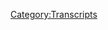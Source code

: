 {{DEFAULTSORT:
    #_TRANSCRIPT_0770:January 20, 2023
}}{{Transcript
    | title         = [[770: January 20, 2023]]
    | caption       = [https://knowledgefight.libsyn.com/770-january-20-2023 Listen to this episode on Libsyn]
    | episodeNumber = [[770: January 20, 2023|770]]
    | length        = 01:40:05
}}

{{MessageBox
    | header     = Warning: Bot Generated Content
    | text       = This transcript was automatically generated by transcription software and likely contains many mistakes and misattributions. Please check the audio for definitive quotes, attribution, and context.
    | image      = N3yvass4myg91.webp
    | imagewidth = 50px
    | id         = warning
}}

{{TranscriptBlock
    | name      = Alex Jones
    | timestamp = 00:00:04.000
    | text      = Red Alert. Red alert. Red alert. Red alert. Knowledge five days.
}}

{{TranscriptBlock
    | name      = Unknown Speaker
    | timestamp = 00:00:15.000
    | text      = Damn, Jordan, I'm sweating. Knowledge party.com It's time to pray. I have great respect for knowledge like knowledge. I'm sick of them posing as if they're the good guys. Xiang V or the bad guy. Knowledge. Dan and Jordan
}}

{{TranscriptBlock
    | name      = Alex Jones
    | timestamp = 00:00:30.000
    | text      = knowledge fight. Need need money. Andy and Andy are stopping Andy and Ken handy in Kansas. Bray Andy in Kansas, you're on the airplane for
}}

{{TranscriptBlock
    | name      = Unknown Speaker
    | timestamp = 00:00:51.000
    | text      = a huge fan. I love your world knowledge by
}}

{{TranscriptBlock
    | name      = Alex Jones
    | timestamp = 00:00:55.000
    | text      = knowledge fight.com. I love you.
}}

{{TranscriptBlock
    | name      = Dan
    | timestamp = 00:00:59.000
    | text      = Everybody looks like no dread. I'm Dan. I'm George workable dudes sit around worship at the altar of saline and talk a little bit about Alex Jones. Oh, indeed, we are Dan Jordan, Georgia.
}}

{{TranscriptBlock
    | name      = Jordan
    | timestamp = 00:01:10.000
    | text      = And a quick question for you. What's your blind spot today but
}}

{{TranscriptBlock
    | name      = Dan
    | timestamp = 00:01:13.000
    | text      = my bright spot today Jordan is that I was exercising the other day and so that means I got a chance to listen to some music more music than I generally listen to right. And I determined what my taste in music is. And I can describe it and I will not explain any further. I will give you this explanation or this description. And that is I cannot explain it any further than how I am going to articulate
}}

{{TranscriptBlock
    | name      = Jordan
    | timestamp = 00:01:38.000
    | text      = it. Okay, all right. Oh, you are going to? I kind of thought you were going to be like and that's the sad
}}

{{TranscriptBlock
    | name      = Dan
    | timestamp = 00:01:46.000
    | text      = as possible, and then I will not explain it.
}}

{{TranscriptBlock
    | name      = Jordan
    | timestamp = 00:01:48.000
    | text      = Okay. I won't ask you any question. I appreciate. Okay, I promise you
}}

{{TranscriptBlock
    | name      = Dan
    | timestamp = 00:01:52.000
    | text      = my ideal sort of music. Ah, is the kind of thing that you could see me sliding sideways into a room wearing a cape to that is the sweet spot. Did I will not explain.
}}

{{TranscriptBlock
    | name      = Jordan
    | timestamp = 00:02:12.000
    | text      = I am not asking questions. I'm just imagining
}}

{{TranscriptBlock
    | name      = Dan
    | timestamp = 00:02:17.000
    | text      = there might be a spotlight involved when I slide into the room with a spotlight in the cape.
}}

{{TranscriptBlock
    | name      = Jordan
    | timestamp = 00:02:24.000
    | text      = Can I ask questions about the the type of slide? Yeah. Okay.
}}

{{TranscriptBlock
    | name      = Dan
    | timestamp = 00:02:28.000
    | text      = And ask questions about the music you can ask.
}}

{{TranscriptBlock
    | name      = Jordan
    | timestamp = 00:02:32.000
    | text      = That's what I want to ask questions about obviously, go ahead. Are we doing? Are we doing like Risky Business slide? Are we doing like full on? Socks? No. No. Are you sidling? Are you like almost dip in the shoulder down as you kind of
}}

{{TranscriptBlock
    | name      = Dan
    | timestamp = 00:02:46.000
    | text      = see the shoulder being a little bit down? take place? Sure. When Oh, well. Yeah, I think the footwork is mysterious by design. Sure. No one knows what's going on with my feet because they're too distracted by the
}}

{{TranscriptBlock
    | name      = Jordan
    | timestamp = 00:02:59.000
    | text      = light on your your dancing. Oh, yeah. Okay, gotcha. Gotcha. Like you're
}}

{{TranscriptBlock
    | name      = Dan
    | timestamp = 00:03:07.000
    | text      = also everyone's super excited about me entering the room. And of course, that's also part of the vibe.
}}

{{TranscriptBlock
    | name      = Jordan
    | timestamp = 00:03:14.000
    | text      = Final question. Is there a flourish? Do you throw the cape about No,
}}

{{TranscriptBlock
    | name      = Dan
    | timestamp = 00:03:19.000
    | text      = no flavor? No, no,
}}

{{TranscriptBlock
    | name      = Jordan
    | timestamp = 00:03:21.000
    | text      = the cape is just there.
}}

{{TranscriptBlock
    | name      = Dan
    | timestamp = 00:03:22.000
    | text      = Yeah. It is. Alright. It is almost incidental but that is related to how the music is kind of where she was there is a confusing nest Yeah. There's a there's a mysterious ominous Miss to the existence of this case.
}}

{{TranscriptBlock
    | name      = Jordan
    | timestamp = 00:03:38.000
    | text      = How would you describe this song? It's a little bit like wearing a cape
}}

{{TranscriptBlock
    | name      = Jordan
    | timestamp = 00:03:48.000
    | text      = I realized that why you don't exercise too much. I get it. My braids, but I've enjoyed Fire Emblem engage a great yeah, I've been enjoying playing.
}}

{{TranscriptBlock
    | name      = Dan
    | timestamp = 00:03:58.000
    | text      = I heard you streamed a little Yeah,
}}

{{TranscriptBlock
    | name      = Jordan
    | timestamp = 00:04:00.000
    | text      = yeah. It's very fun. It's really cool to do that. Some people have been hanging out and watching and talking. And it's been cool. But the game you know what I realized? When all those reviews where people are like, Oh, they cut down on all the talking and all that stuff, as I've been going through it, and they absolutely have. But I realized about the last games like most of the time, I read those conversations, but I couldn't. It was like, conversations with my co workers from like, five years ago, where I'd be like, oh, yeah, totally. And then five seconds later, if you asked me to report what that person had said to me, I would be like, I have no clue. I don't know if I heard a word they said.
}}

{{TranscriptBlock
    | name      = Dan
    | timestamp = 00:04:39.000
    | text      = But was it the case that it gave you a general sense of who these other characters were? Gave you a characterization of them even if you didn't remember the conversation?
}}

{{TranscriptBlock
    | name      = Jordan
    | timestamp = 00:04:47.000
    | text      = Yeah. And the same thing is true. Now. You you can kind of read one sentence one page of text and you're like, Oh, I got it. And then we move on. You know, you don't have to read four or five pages of text.
}}

{{TranscriptBlock
    | name      = Dan
    | timestamp = 00:04:57.000
    | text      = I mean, that's good. I agree. worry that I think it was a little too much in the last last one could ban I think it actually in three houses. It made me not want to get closer to some of the characters because I knew that I was just going oh my god, I'm gonna have to talk to these people. Yeah. Which was maybe it says more about me than just about the game. Yeah, I've only gotten a little bit of a chance to dig in because I've had a lot of bales in us to attend to but the little bit I've played has been fun. It's fun. Yeah, I like that. That combat is fun turn Bayes net fun stuff. Yeah, I like rings, oh, man,
}}

{{TranscriptBlock
    | name      = Jordan
    | timestamp = 00:05:35.000
    | text      = but the being able to move the character within the instead of having to go each by each square, you know, being able to direct to the character. That is such a huge thing. That like playing it. I was like, I can't believe
}}

{{TranscriptBlock
    | name      = Dan
    | timestamp = 00:05:49.000
    | text      = that. That's like how Mario and Rabbids was? Yeah, you can you can do that. The instead of just clicking on a square to move to you can move around within the available square. So
}}

{{TranscriptBlock
    | name      = Jordan
    | timestamp = 00:06:00.000
    | text      = yeah, fantastic.
}}

{{TranscriptBlock
    | name      = Dan
    | timestamp = 00:06:02.000
    | text      = It's fun. I look forward to digging into it a little more. And so Jordan today we have an episode to go over. And before we get into anything, I do have to say that I'm sorry that our last episode was under an hour. That's you know, that is? That is really short.
}}

{{TranscriptBlock
    | name      = Alex Jones
    | timestamp = 00:06:17.000
    | text      = And you're a traitor. Damn,
}}

{{TranscriptBlock
    | name      = Dan
    | timestamp = 00:06:19.000
    | text      = I know, I know. I'm a traitor to the cause of long episodes. Oh, I always prefer to at least, you know, hit an hour, but I also don't think it's necessary to force it. Whatever. Anyway, today we have an episode. And hopefully we'll hit that our mark. And if not, then I will explain my musical tastes.
}}

{{TranscriptBlock
    | name      = Jordan
    | timestamp = 00:06:39.000
    | text      = Any further depth we will find
}}

{{TranscriptBlock
    | name      = Dan
    | timestamp = 00:06:43.000
    | text      = Oh, explain how wild wild west fits into the boy Oh, boy. No. Today, there was something that I was obsessed with over the weekend. And sort of the end of last week. I obsessed is putting it strongly but something that was really getting my attention I was really interested in and that is you know what the drama going on with Steven Crowder and the daily wire. Okay, I
}}

{{TranscriptBlock
    | name      = Jordan
    | timestamp = 00:07:09.000
    | text      = heard one thing about it. I saw like one screenshot of a tweet. And then I ran away. So Steven Crowder was offered $50 million contract by the daily wire. So far, so good. And then he said no. And then from here on we have manufactured a large number of squabbles, if that's what I understand, correct?
}}

{{TranscriptBlock
    | name      = Dan
    | timestamp = 00:07:29.000
    | text      = Yeah. Okay. Yeah, but I Okay, so there's the, we'll get into exactly what's happened. But there is an aspect of this that touches on and implicates Alex's world in a way that I think is really interesting. Okay. And that's kind of what I want to talk about. today. I want to talk about what happened, the dynamics, the bullshit, but also more importantly, how it intersects with our stuff. And a fantasy that I have. About what about wearing a cape? Before we get into any of this, Jordan, let's take a little moment say hello to some new ones. Oh, that's a great idea. So first, mule nerves. Sixth party operation. Thank you so much. You are now policy walk.
}}

{{TranscriptBlock
    | name      = Alex Jones
    | timestamp = 00:08:10.000
    | text      = I'm a policy wonk.
}}

{{TranscriptBlock
    | name      = Jordan
    | timestamp = 00:08:11.000
    | text      = Thank you very much. Oh, I get it because of the hammer fucking
}}

{{TranscriptBlock
    | name      = Dan
    | timestamp = 00:08:13.000
    | text      = today. Oh, yeah. Yeah. Did I pronounce that right?
}}

{{TranscriptBlock
    | name      = Jordan
    | timestamp = 00:08:15.000
    | text      = Yeah, mule nerd. Thor's hammer. Yeah, hammer fucker. Hi,
}}

{{TranscriptBlock
    | name      = Dan
    | timestamp = 00:08:20.000
    | text      = Max. Hey, Dad, Jimbo. And Godzilla said the ocean is too big. Thank you so much. For now policy walk.
}}

{{TranscriptBlock
    | name      = Alex Jones
    | timestamp = 00:08:25.000
    | text      = I'm a policy wonk. Thank
}}

{{TranscriptBlock
    | name      = Jordan
    | timestamp = 00:08:26.000
    | text      = you very much.
}}

{{TranscriptBlock
    | name      = Dan
    | timestamp = 00:08:28.000
    | text      = Next, Alex Jones is my hot construction. Daddy. Thank you so much. You're now ballsy Wong.
}}

{{TranscriptBlock
    | name      = Alex Jones
    | timestamp = 00:08:32.000
    | text      = I'm a policy wonk.
}}

{{TranscriptBlock
    | name      = Dan
    | timestamp = 00:08:33.000
    | text      = You might also be Yeah, that's Lily bot. Thank you so much. You're now ballsy Wong.
}}

{{TranscriptBlock
    | name      = Alex Jones
    | timestamp = 00:08:38.000
    | text      = I'm a policy wonk. Thank
}}

{{TranscriptBlock
    | name      = Jordan
    | timestamp = 00:08:39.000
    | text      = you very much.
}}

{{TranscriptBlock
    | name      = Dan
    | timestamp = 00:08:40.000
    | text      = Next, this person's a genius. Okay, because what they did is they banked on the this shout out coming between two friends birthdays. Okay. No. Renji Happy birthday.
}}

{{TranscriptBlock
    | name      = Jordan
    | timestamp = 00:08:52.000
    | text      = Oh, no. are talking real good.
}}

{{TranscriptBlock
    | name      = Dan
    | timestamp = 00:08:54.000
    | text      = They nailed it. So from Dora Happy belated birthday to Aaron. December 27. I'm happy early birthday to be April 16. May the dreamy creepy chat room supremium. Thank you so much. You're now
}}

{{TranscriptBlock
    | name      = Alex Jones
    | timestamp = 00:09:09.000
    | text      = I'm a policy wonk. Thank
}}

{{TranscriptBlock
    | name      = Jordan
    | timestamp = 00:09:10.000
    | text      = you very much. Nailed it. Yeah, that's that's impressive. Impressive. Yeah.
}}

{{TranscriptBlock
    | name      = Dan
    | timestamp = 00:09:14.000
    | text      = Next Hoovy. And, Steve, thank you so much. You're now ballsy. Well,
}}

{{TranscriptBlock
    | name      = Alex Jones
    | timestamp = 00:09:18.000
    | text      = I'm a policy wonk.
}}

{{TranscriptBlock
    | name      = Jordan
    | timestamp = 00:09:19.000
    | text      = Thank you very much.
}}

{{TranscriptBlock
    | name      = Dan
    | timestamp = 00:09:19.000
    | text      = And bisexual lightning Grant, thank you so much. You're now ballsy walk.
}}

{{TranscriptBlock
    | name      = Alex Jones
    | timestamp = 00:09:23.000
    | text      = I'm a policy wonk. Thank you very much.
}}

{{TranscriptBlock
    | name      = Unknown Speaker
    | timestamp = 00:09:25.000
    | text      = Thank you.
}}

{{TranscriptBlock
    | name      = Dan
    | timestamp = 00:09:26.000
    | text      = So we start here we're going to be talking about is actually January 20. Okay, Friday's show on Alex's Infowars. beguiled, verboten transmission. The illegal information the globalist will not let you have here's Andrew Napolitano on in the fourth hour. Judge Napolitano
}}

{{TranscriptBlock
    | name      = Jordan
    | timestamp = 00:09:47.000
    | text      = is he he goes on in for still Yep. Wow.
}}

{{TranscriptBlock
    | name      = Dan
    | timestamp = 00:09:51.000
    | text      = Well, I think it's gonna be a
}}

{{TranscriptBlock
    | name      = Jordan
    | timestamp = 00:09:51.000
    | text      = fire to fall. Yeah, that's what I would say but it'd be like eight I thought after after you get fired at Fox. You don't go on and you know, you just you're just like I'm above
}}

{{TranscriptBlock
    | name      = Dan
    | timestamp = 00:10:01.000
    | text      = that some people are hungry for the game. They live for the sport. That's fair. And then he also has an interview with that guy who worked at Eco Health Alliance, who's a whistleblower on COVID. But she also didn't work at Eco eco Health Alliance at the appropriate times and also didn't work in the fields that are relevant. Yeah, so anyway, I don't care about that stuff. But we start here on the 20th. And Alex has some big news.
}}

{{TranscriptBlock
    | name      = Alex Jones
    | timestamp = 00:10:27.000
    | text      = And guess what legislators were introduced from the Democrats in the new Congress. We covered this two years ago. Two days ago, we told you was coming two years ago, 20 years ago. And they say, in the legislation, if you talk bad about anyone of color, five years in prison federal crime, it actually says that the bill if you deny climate change, prison time, and we play the clip share where the deputy head of the EU unelected bureaucracy says, looking towards the Republican Congressman sitting next to him, we know soon you will be passing the law to outlaw any hate speech in America and the Republican former member of the J six committee nods his head. Yep.
}}

{{TranscriptBlock
    | name      = Dan
    | timestamp = 00:11:13.000
    | text      = So if you introduce a reviewer you insult in any way a person of color you're in jail for five years,
}}

{{TranscriptBlock
    | name      = Jordan
    | timestamp = 00:11:20.000
    | text      = what level of insults are we like me? But like legitimate criticism? Is that cool five years like, hey, Tiger Woods could lean into a little bit more and maybe wouldn't hurt his back? Is that is
}}

{{TranscriptBlock
    | name      = Dan
    | timestamp = 00:11:37.000
    | text      = any criticism anything? Destructive criticism, five years in prison? Okay, this show is fucking stupid. Yes. So anyway, Alex can barely do the news on his show, because it's so big. Well,
}}

{{TranscriptBlock
    | name      = Jordan
    | timestamp = 00:11:53.000
    | text      = I mean, he's, he's risking five years in prison every time he opens his mouth. If this is true, he's
}}

{{TranscriptBlock
    | name      = Dan
    | timestamp = 00:11:57.000
    | text      = gonna get life every day.
}}

{{TranscriptBlock
    | name      = Alex Jones
    | timestamp = 00:12:00.000
    | text      = The newsy show off the chain, that I rarely have this happen. I'm having trouble doing the show right now. Okay, I'm like a dog in a butcher shop. And there's all these cuts of a like a hurry for salivating and confused and not even knowing what to do next. Because the cuts of meat to me are exposing evil and stopping them. And I don't know how I do this justice. I mean, this is just unbelievable. What's coming out. The Democratic Party is now officially endorsing pedophilia.
}}

{{TranscriptBlock
    | name      = Dan
    | timestamp = 00:12:28.000
    | text      = Oh, wow. So you can't get five years in prison if you person of color right. And now the Democrats have introduced a bill supporting pedophilia, this actually
}}

{{TranscriptBlock
    | name      = Jordan
    | timestamp = 00:12:40.000
    | text      = this issue is intense. Yeah, this is
}}

{{TranscriptBlock
    | name      = Dan
    | timestamp = 00:12:43.000
    | text      = like thank God, it's not real. To be a horrible world to live in.
}}

{{TranscriptBlock
    | name      = Jordan
    | timestamp = 00:12:51.000
    | text      = Who's who is running figs in this topsy turvy? You know, like, this is Mad Hatter level. Oh, man. No, but I mean, we're talking. This is a crazy person who's like, ah, make fun of a black person and you die.
}}

{{TranscriptBlock
    | name      = Dan
    | timestamp = 00:13:06.000
    | text      = Like what are we doing? He just did an amazing Klaus Schwab impression. It's probably Alex's read his book. And that's what a bunch of nonsense. Yeah. So anyway, I just find myself really uninspired by information that Alex has to put out. Because if we're if this is the news that's being reported, yeah. Then i What are you doing? Right? That's right. So dumb. So he brings up the fight between Crowder and the daily wire. And I thought, thank God, because I was worried he wasn't going to talk about it prior for I would have no way to really transition into talking about it, shoehorn it in, right. But thankfully, Alex, does that work for me nice.
}}

{{TranscriptBlock
    | name      = Alex Jones
    | timestamp = 00:13:48.000
    | text      = We have got this site that we're hearing between Steven Crowder and Ben Shapiro. And normally that flies below the radar. That's not big enough for us to talk about, but it's a window into how the control works. And I'm on Steven Crowder side and all this because I know the inside baseball that said the daily wire has so many good people that are Patriot shattered, who I like that I think just the signals goodness of the liberty movement is so powerful that even Ben Shapiro, and Crenshaw and the rest of them cannot suppress it. So I don't want to throw the baby out with the bathwater. But if you really want to know what's going on there, I'm gonna tell you a little bit later in the hour.
}}

{{TranscriptBlock
    | name      = Dan
    | timestamp = 00:14:34.000
    | text      = So this was all I could think about this weekend in terms of preparing the show for us to do I wanted to do an episode about Crowder in this fight because I really do think that it's relevant to the conversation that this podcast is engaged in, but I didn't know how to do it unless Alex got involved. Right. And thankfully, he did exactly that. The door is now open for me to talk at length about my feelings regarding this whole right wing media chaos. The first thing I want to point out though, is that Alex is not above talking about petty drama, that's a very large portion of his shows content, possibly second only to ranting about made up headlines.
}}

{{TranscriptBlock
    | name      = Jordan
    | timestamp = 00:15:06.000
    | text      = I mean, if let's in one of my favorite DJ Dan Turkey remixes, Alex explicitly says that God told him to go after Glenn Beck so petty shit is
}}

{{TranscriptBlock
    | name      = Dan
    | timestamp = 00:15:16.000
    | text      = wheelhouse when I first heard about what Crowder was up to the thought I had immediately was the Alex needed to side with Crowder, this is a perfect opportunity for Alex and there are a number of reasons why which I'll get to as we go along. I realized that many people probably have no idea what Steven Crowder has been doing. So here's a little recap. For a while now, Stephen has worked for Glenn Beck's network, the blaze. Crowder has a large audience on YouTube, but he's also demonetised on there and his exclusive membership group the mug Club was run through the blaze. Steven is no longer with the blaze. But toward the end of his time there he was apparently entertaining offers for who wanted to buy his whole thing. The daily wire put in an introductory offer that was very generous to the tune of $50 million over four years. The offer was a starting point and potential negotiations and overall is a pretty standard sounding contract for a lot of the things that even Crowder was complaining about great real basic stuff. Okay. I know the details of this contract, because Jeremy boring, the head of daily wired decided to reveal it all after being called out by Crowder. Yeah,
}}

{{TranscriptBlock
    | name      = Jordan
    | timestamp = 00:16:24.000
    | text      = fuck you Crowder.
}}

{{TranscriptBlock
    | name      = Dan
    | timestamp = 00:16:25.000
    | text      = Also, let's just deal with this up top guy's name is boring. The real fun oh,
}}

{{TranscriptBlock
    | name      = Jordan
    | timestamp = 00:16:29.000
    | text      = I genuinely I genuinely didn't even make that connection. Oh,
}}

{{TranscriptBlock
    | name      = Dan
    | timestamp = 00:16:34.000
    | text      = well, he's born. Anyway, essentially, Stephen misunderstood or intentionally misrepresented various aspects of the offer to make it appear as if the daily wire was in bed with big tech, and they were doing their bidding. For instance, the offer specified that if Stephen got kicked off social media platforms for something he said his pay would be decreased. Obviously, this makes sense because the company would be making less money as a result of the ban and their business. Right? They take a hit and so does Stephen. In Stephens mind. This was the daily wire saying that big tech, hey, we'll do your job for you. We'll punish Stephen on your behalf like they're, they're in cahoots with the social media moderators to decrease Steven salary. To me it sounds
}}

{{TranscriptBlock
    | name      = Jordan
    | timestamp = 00:17:19.000
    | text      = more like if you would put in a contract. Like if you hit Dave in the foot with your car, you have to you have to pay for it to fix Dave's foot.
}}

{{TranscriptBlock
    | name      = Dan
    | timestamp = 00:17:28.000
    | text      = Well, now you're you're just doing big farmers job for them by saying that I have to pay for his foot.
}}

{{TranscriptBlock
    | name      = Jordan
    | timestamp = 00:17:33.000
    | text      = You know what? You're right. I'm on Crowder site.
}}

{{TranscriptBlock
    | name      = Dan
    | timestamp = 00:17:37.000
    | text      = Jeremy boring goes over in great detail these clauses in the contract. And it makes total sense. I mean, like the, the essential aspect of it is, we're paying a lot of money to invest in you. And we need to make money back. Right. So the places we're going to make money back are advertising on YouTube, right? Advertising on social media and stuff like this, these are the places that we're going to make a pack. Now, if you are no longer able to use those things, then we can't make that money back. And we're not going to hold the entire bag Raheel split that with you put the responsibility but Your pay will go down a little bit. Yeah, it's not a punishment. It's just a reality of business. And it makes total sense.
}}

{{TranscriptBlock
    | name      = Jordan
    | timestamp = 00:18:19.000
    | text      = If you make less money than we make less money, I feel like then you should get paid less. And I should do it. It makes sense.
}}

{{TranscriptBlock
    | name      = Dan
    | timestamp = 00:18:25.000
    | text      = Yeah, it's very fundamental stuff. Yeah, I'm getting ahead of myself a little bit. So this offer was actually sent a while back. And it's only now becoming an issue which I will play a clip from Jeremy borings video and let him explain it,
}}

{{TranscriptBlock
    | name      = Jeremy Boreing
    | timestamp = 00:18:40.000
    | text      = we reach out to the agent, we say that we'd like to have a conversation with Steve and kind of get into the details of What's he looking for? What's he looking for financially? What's he looking for in terms of structure? What would make his life better would make him happy. You know, he's, he's got this opportunity. Now to have a next chapter what you want that next chapter to be. And Stephens agent, candidly, just wasn't interested in any aspect of that conversation. He only wanted to know about the money, he said, you know, we're not going to have a conversation, we're gonna have some abstract talk, we're gonna send us an offer, tell us how much money you're willing to pay. And he gave us an indication of what the minimum number would have to be in order to even have a discussion with Stephen. And it's a big number. So we talked about it internally. And we decided, yeah, we should do that which had send over an opening offer a non binding term sheet that takes a stab at what we think that that minimum number is going to be to get the conversation started. So we can sit down with Steven so that we can see if, if there's a deal, they'd be good for him and good for us. And that's what we did we, we put together the term sheet. We sent it over, and we asked if we could get on the phone and have a conversation with Steven.
}}

{{TranscriptBlock
    | name      = Dan
    | timestamp = 00:19:42.000
    | text      = So this is all very sensible from a business perspective. This is what people do. Yeah, ultimately, they couldn't reach a deal because Crowder wanted a fuck ton of money. Yeah. then months later, Stephen reached back out Oh, to know here's here's in the hand. Well, not really. Okay.
}}

{{TranscriptBlock
    | name      = Jeremy Boreing
    | timestamp = 00:20:00.000
    | text      = Stephen implied that he not only didn't like this 12 and a half million dollar a year number that I offered him, but that he thought it should be closer to $30 million here, that's $120 million over four years, just for the Steven show, I would still have to spend those 10s of millions of dollars every year that I told you about on things like marketing and infrastructure and technology to support the show the part that Stephens never done, as soon as he said that I knew we'll never get to a deal. I can't, I can't guarantee $30 million a year.
}}

{{TranscriptBlock
    | name      = Jordan
    | timestamp = 00:20:30.000
    | text      = I don't know 12.5 I feel like we're having the wrong conversation here.
}}

{{TranscriptBlock
    | name      = Jeremy Boreing
    | timestamp = 00:20:36.000
    | text      = $20 million, is an incalculable risk for a company, our size. And again, I'm not saying Stephen isn't worth it, I hope he is I hope he builds his own business, he'll make a ton of mistakes, he'll find out that he's wrong about a lot of how the business world works. They'll learn and he'll growth, he's a smart, talented guy. And I hope he gets to a place where he's proving me wrong, and he's making all that money. But that just was not a deal that the daily wire could possibly make. And we'd have to pay it, even if he lost all the revenue. Or even if he lost enormous chunks of the revenue. It was just an impossible situation. And so Steven said we're gonna throw this deal out, not even gonna mark it up not gonna negotiate it.
}}

{{TranscriptBlock
    | name      = Dan
    | timestamp = 00:21:20.000
    | text      = So real quick that What are you saying there if he loses all the revenue, another part of the deal that Steven took issue with was that if all of your sponsors are a certain amount, enough of your sponsors leave, right and we can't replace them within 90 days, right? Then you lose a certain amount of the money that you're gonna get from this contract, which again, makes sense at that Stephen said was a him just say daily wire saying to the left, hey, boycotts
}}

{{TranscriptBlock
    | name      = Jordan
    | timestamp = 00:21:45.000
    | text      = work. It does. It does feel like you listen, what's what's really going on? Is Stephen is saying, I want you to give me all the money. Yeah, and take all the risk and and that's all my money is guaranteed no matter what. Yeah, I wanna know, the game. I don't want to have to work hard. I don't want anything to make me do a hammock. What if I just did a five minute show? You would still have to pay me 120 million?
}}

{{TranscriptBlock
    | name      = Dan
    | timestamp = 00:22:12.000
    | text      = Yeah, yeah, I want everything.
}}

{{TranscriptBlock
    | name      = Jordan
    | timestamp = 00:22:15.000
    | text      = I mean, come on, buddy. Yeah,
}}

{{TranscriptBlock
    | name      = Jeremy Boreing
    | timestamp = 00:22:18.000
    | text      = start over send me a new deal. And because of his talent, and because of our friendship, I thought about it for a minute. Talk to my partners about it for a few minutes. I just realized what I already knew in my heart, which is Stephens, not a team player. That's not a knock. He has an enormous individual talent. Why? This? So I called him up. I said, Hey, we're not going to send a follow up offer want you to hear it directly from me and not from lawyers and agents. I said, but the kind of deal you're looking for is not the kind of deal that we can make. It was super gracious, appreciative kind, we agreed to continue forward as we always had as friends, we do favors for each other. I told him, you stay at the blazer, if you go off on your own, go to rumble go wherever we're going to continue to write stories about you and promote you and have you on like, we want you to be as successful as humanly possible. We want to contribute to that. And we went our separate ways. And months went by October goes by November goes by December goes by. And then a week ago, in January, Stephen called me and he said, Hey, man, I can't unsee this contract that you sent me. It was not a contract is a non binding term sheet. It's a conversation starter, but okay. And he told me his perspective on it, that we were not paying him what he's worth, that we don't understand his great business mind and that he's just gonna go exactly the way he the way that he thinks we're all going to be proven wrong. I said, again, I hope that's true, Steven, but that's not a risk I can take. And then he said, and you're just an enforcer for big tech, you're hurting young talent. So we'll see. And first of all, no two talent in our company have the same deal. Every deal is different, because there's different circumstances, this is the kind of deal you make to protect a nine figure investment. You can't pay nine figures and expenses. Even if the revenue draw dries up. That isn't possible. It's not prudent, but it also isn't possible. And he wouldn't let it go. He was very angry. And I got very flustered. I didn't expect him to be calling inland into me the way it was. I've never experienced it before. I didn't make the best defense of the deal that I probably could have because I was so caught off guard. I mean, I made a decent defense of the structure of it, but I was really taken aback.
}}

{{TranscriptBlock
    | name      = Dan
    | timestamp = 00:24:44.000
    | text      = This was a setup. Steven called back and was recording the call pretending to be mad about the offer on behalf of other creators. What so he could play cherry picked parts of it on his show. Yeah, what yeah, oh yeah,
}}

{{TranscriptBlock
    | name      = Jordan
    | timestamp = 00:24:58.000
    | text      = that's fucking cool. Oh shit yep Is that even legal in Texas?
}}

{{TranscriptBlock
    | name      = Dan
    | timestamp = 00:25:02.000
    | text      = It is one party oh my god consent state sons.
}}

{{TranscriptBlock
    | name      = Jordan
    | timestamp = 00:25:05.000
    | text      = That's what the fall met you know, I'm starting to think this Crowder guy not a good dude little shady
}}

{{TranscriptBlock
    | name      = Dan
    | timestamp = 00:25:11.000
    | text      = little shady. He played a clip of boring saying that young talent at the Daily wire needed to be wage slaves for a while, which is kind of tasteless, but it isn't really offensive. If you're conservative and you're super into the free market. It's
}}

{{TranscriptBlock
    | name      = Jordan
    | timestamp = 00:25:24.000
    | text      = supposed to be Aren't you supposed to be like, oh, a boss who tells me like it is. I would love to be a wage slave for you, sir.
}}

{{TranscriptBlock
    | name      = Dan
    | timestamp = 00:25:30.000
    | text      = Yeah. Anyway, here's the point. Stevens deal was ending at the blaze. And it seems like they weren't interested in paying him what he was asking to renew the deal. If I had to guess it might have been because his actual numbers weren't as good as Stephen thinks they are. The investment wasn't worth it. So they passed. Needing a new home. Stephen tried to play hardball with the daily wire months back and it didn't work. Without proof of his draw. They couldn't justify paying him what he demanded. And Stephen probably wasn't able to provide them with any numbers, since he admitted that all that stuff was handled by the blaze. And it's unclear if they even knew about the negotiations since he was still under contract. Oh boy. months back, Stephen thought he could find a new place to make a huge guaranteed chunk of money free from any market pressures, but it didn't work out. And now guess what? There are no other options. He isn't going to make that kind of money anywhere else other than maybe Fox News, and I don't think he's quite their brand. They already have their funny guy. They don't need him. Then they've got
}}

{{TranscriptBlock
    | name      = Jordan
    | timestamp = 00:26:25.000
    | text      = they've got what Gutfeld Yeah.
}}

{{TranscriptBlock
    | name      = Dan
    | timestamp = 00:26:29.000
    | text      = He's Fox News. Fox News. Easiest and funny, man. Yeah. So Stephen decided to call boring pretended to be upset so he could record the call and start a big public feud. It was clearly a calculated move. And the idea obviously, was to try to poach some of the daily wires audience, presumably drawing them to Stephens independent operation, that he's going to now have to figure out how to get off the ground right. This past week has been when the big reveal has happened. And Stephen has done some pieces on his show. But this whole mess, Jeremy boring, put out his response video explaining the offer in minut detail for an hour,
}}

{{TranscriptBlock
    | name      = Jordan
    | timestamp = 00:27:04.000
    | text      = it does appear that it is very, very, very thorough line
}}

{{TranscriptBlock
    | name      = Dan
    | timestamp = 00:27:08.000
    | text      = by line. And then Stephen released a little bit of his phone call. And now here we are, right. Make no mistake about this. None of this means anything. I'm furious. Yeah, the daily wire will continue to exist. Steven Crowder will continue to be a rich bigot somehow and everyone who move on. However underneath this drama, there are a couple of points that make it critically important for Alex if he wants to profit from this. The first thing I saw that you needed to do was side with Crowder and it's a good thing he jumped on that. The daily wire doesn't want shit to do with Alex and all the hosts on there probably or definitely hate him. Alex isn't going to be talking with Jordan Peterson Ben Shapiro or Matt Walsh anytime soon. And Candace Owens may have been on Infowars in the past, but her brand is way bigger. Now. Siding with these people is a waste whereas Crowder still has Alex on his show. That's where Alex's bread is buttered, but it introduces other problems that we'll get to as we go as time goes along. I see. So Alex says he's got the inside baseball, right? He's gonna provide everybody with the deets,
}}

{{TranscriptBlock
    | name      = Jordan
    | timestamp = 00:28:12.000
    | text      = if I understand correctly. Once Once one more time. Ah, this is a reasonable job offer according to these people,
}}

{{TranscriptBlock
    | name      = Dan
    | timestamp = 00:28:22.000
    | text      = and ultimately, fairly generous in terms of like four weeks off a year. That's what I'm thinking of millions and millions of dollars. And the only downside conceivably is that you're gonna get in trouble if the revenue streams get knocked. Yeah,
}}

{{TranscriptBlock
    | name      = Jordan
    | timestamp = 00:28:39.000
    | text      = yeah, if you stop making money, you'll stop making money. That's right. Oh, no. Oh, no. Fresh Hell is this right? Okay, so job offer, they got turned down and now we're fighting like terrible, terrible whiners? Yes, yeah.
}}

{{TranscriptBlock
    | name      = Dan
    | timestamp = 00:28:57.000
    | text      = But I think that there's a reason why. And just to give you a little bit of a 30,000 foot view of what where I'm coming from this right wing community, a common community relies on a bit of fighting, right, there's tension and drama that ends up fueling a lot of stuff. Yeah. And so the idea of crowd or getting into a beef with daily wire makes total sense. Of course, it is something that can raise both ships, rat beef attention will be given to both they can both come out better for it. The problem is he picked the wrong thing to make the beef about the beef being about first of all contracts. And second of all money touches on things that the right wing media ecosystem cannot engage with. They don't want to because as soon as they do, it starts to open up a can of worms that you were even talking about like how's he going to afford $12 million a year?
}}

{{TranscriptBlock
    | name      = Jordan
    | timestamp = 00:29:55.000
    | text      = Where's this money coming from money to you assholes me what the Fuck
}}

{{TranscriptBlock
    | name      = Dan
    | timestamp = 00:30:00.000
    | text      = yeah introduces these questions of this gigantic amount of money. And are you making a return on your investment? Or are you all subsidized by billionaires on this? Because they want to push a certain social messaging?
}}

{{TranscriptBlock
    | name      = Jordan
    | timestamp = 00:30:13.000
    | text      = Do you guys matter? Or are you just the mouthpieces of money? Right?
}}

{{TranscriptBlock
    | name      = Dan
    | timestamp = 00:30:19.000
    | text      = Yeah. And so Crowder, I don't know if he understood that that was what he was stepping into. But because of that, this is not a normal generating attention feud for both sides. No, this is something else entirely different i are staying and a perfect place that Alex could capitalize. If he knows what he's doing. Oh, my God. This is where Alex could strike and destroy your right wing media. You could create a Dark Avenger
}}

{{TranscriptBlock
    | name      = Jordan
    | timestamp = 00:30:45.000
    | text      = with one fell swoop, Alex Jones, is both the enemy and Savior of mankind. No, no, he
}}

{{TranscriptBlock
    | name      = Dan
    | timestamp = 00:30:53.000
    | text      = wouldn't. It would just be he could make a little bit of money on the drama if you wanted to, of course. And I will discuss a great idea for how he could do that later in this episode. All right.
}}

{{TranscriptBlock
    | name      = Jordan
    | timestamp = 00:31:03.000
    | text      = But why can't we do it? Is there a way for us to defeat right wing media? Because we wouldn't want
}}

{{TranscriptBlock
    | name      = Dan
    | timestamp = 00:31:08.000
    | text      = to defeat them? No, it would just be like, you'd be able to create your own maybe larger brand outside of the mainstream GOP right wing media. Oh, yeah.
}}

{{TranscriptBlock
    | name      = Jordan
    | timestamp = 00:31:18.000
    | text      = I don't want that. Nope.
}}

{{TranscriptBlock
    | name      = Dan
    | timestamp = 00:31:19.000
    | text      = So Alex gets into this a little bit. And I don't know. But his take is really just whatever Crowder told him, right?
}}

{{TranscriptBlock
    | name      = Alex Jones
    | timestamp = 00:31:26.000
    | text      = Well, I guess a few minutes left. In this segment, I'll just go ahead and hit the Ben Shapiro thing because I've been ignoring it the last four or five days. I knew exactly what was going on. But I've had a chance to talk to the Crowder folks. And so I can give you the analysis because I confirmed what I already knew was going on was going on. But I didn't want to go there until I checked it. My analysis was correct. Crowder is as good as it gets a real patriot American. And he loves the country. And he's a really smart, reasonable guy. He left the blaze because he was like 80% of their money. And he was almost being paid nothing. Then when he went and interviewed with the people over at Ben Shapiro's operation, the daily wire, they sent him the contracts that said, we're gonna control everything you say, control, whatever you do, and we'll withdraw your funds and your tight end for five years, no matter what if you get censored by big tech, essentially making big tech his boss and then he just criticized them on air without saying their names. So some of them attacked him. So he released recordings of them basically admitting that, and his issue was he didn't take the deal. Because he's not going to be shackled. But he's really concerned about them controlling the conservative movement with all the other people. They've got locked in these contracts. So he's
}}

{{TranscriptBlock
    | name      = Dan
    | timestamp = 00:32:43.000
    | text      = concerned trolling, basically pretending to be concerned about these other people. This is not what Alex should be doing. No, he's just taking shit that Crowder told him and repeating it as fact, more or less being a mouthpiece for Crowder as opposed to being an Alex, who's siding with Crowder and exploiting him, which is what Alex should be doing.
}}

{{TranscriptBlock
    | name      = Jordan
    | timestamp = 00:33:02.000
    | text      = I don't understand why he's not looking out for Alex, which is always Oh, man, this was stupid.
}}

{{TranscriptBlock
    | name      = Dan
    | timestamp = 00:33:07.000
    | text      = So apparently Crowder told Alex that he left the blaze because he was 80% of their money, but that doesn't quite track with this from borings video.
}}

{{TranscriptBlock
    | name      = Jeremy Boreing
    | timestamp = 00:33:16.000
    | text      = And he listened for a little bit and he said, Well, you're just wrong. You don't know anything about business. My business model was the right business model. Oh, boy. And of course, that's unfair. What is run this part of a business before? Steven likes to say I'm only on the air because of mug club. But Steven couldn't tell me how many subscribers he had. I said, How many subscribers you have at the place? He said, I don't know. They don't tell me that. I'm sure that's true. Confidence. I guarantee you, it'll be 350,000 on day one with no marketing. I hope that's true. But I can't take that risk.
}}

{{TranscriptBlock
    | name      = Dan
    | timestamp = 00:33:47.000
    | text      = Of course you can.
}}

{{TranscriptBlock
    | name      = Jordan
    | timestamp = 00:33:49.000
    | text      = Are you telling me that it 350k People is worth 12 and a half million now, I don't think
}}

{{TranscriptBlock
    | name      = Alex Jones
    | timestamp = 00:33:55.000
    | text      = that's true.
}}

{{TranscriptBlock
    | name      = Dan
    | timestamp = 00:33:57.000
    | text      = But they're subscribing like at a monthly rate and whatever. But that's only one part of it. They'll also be able to monetize other content that they so yeah, I don't exactly understand exactly how the money works. But that's day one. Jubilee that'd be even more sure. But also that's just a made up number that Stephens thrown out because he has no idea how many subscribers he has, because the blaze doesn't tell him
}}

{{TranscriptBlock
    | name      = Jordan
    | timestamp = 00:34:19.000
    | text      = so the I will I will say this. I this that is something I didn't know in advance. I didn't know he didn't know how many subscribers he had. See. That means that that man I will say is coming in with some with some with some let's let some Truck Nuts he's got he's got a pair trailing behind him. Well, he
}}

{{TranscriptBlock
    | name      = Dan
    | timestamp = 00:34:42.000
    | text      = has a probably a sense for 12 and a half million dollars. He probably has a sense of how many subscribers he has based on him knowing how many YouTube subscribers he has a really large YouTube channel and Jeremy boring even like really lays out exactly what the business model is. is, which is you do your show on YouTube, where you are a little edgy chant what have you. And then you advertise that you go behind the paywall, and that's where we can say the things that they won't let us say here, of course, you say the more extreme shit there and you try and funnel people from this YouTube to the the pay section, right? And so if you're trying to assess that maybe there's 300,000 people who subscribe to his thing, I would have to assume he's taking it as some kind of an equation from like, well, maybe a third or a quarter of the people. I mean, I'm sure he has millions of subscribers on YouTube, but you know, some percentage of that will follow along. Maybe that's true. Maybe it's not we'll say, yeah,
}}

{{TranscriptBlock
    | name      = Jordan
    | timestamp = 00:35:47.000
    | text      = I, again, if without the numbers in my hand, I wouldn't be gone. See, because that's that's the way I always negotiated whenever I was working in real places. I'd be like, here's what I know about me. Yeah, which equivalents? This is what I'm wearing. And I
}}

{{TranscriptBlock
    | name      = Dan
    | timestamp = 00:36:01.000
    | text      = don't expect me to have the numbers but I would expect Jeremy boring to have the numbers Oh, they were in opening up a negotiation. 100% So anyway, to be clear, I hate the daily wire and Jeremy boring sucks, but I definitely believe his side of the story way more for a number of reasons. The first and most important reason is that his story makes sense, whereas Stevens does not. Stevens actions and motivations don't make sense if you take them at his word, whereas borings explanation of the contract and the timeline are sane, rational sequences of events. And here, I feel like Stephen definitely doesn't know how many subscribers he has. If he did, and the number was as high as he's claiming he would use that to his advantage in the context of negotiations, how it works, it could only help make the case for his demand for higher pay. So the fact that he doesn't cite it can only really mean that he doesn't know or he does know, and it's way lower than you think. Yeah. Beyond that Alex is wrong about what the author of The Daily wire sent included. He's just parroting Crowder. It is true that Steven didn't name daily wire in the first video he did, but I don't think that's to his credit. After Stephen did his first beast boring came out and did his response. And the reason for that makes total sense. Everyone knew Crowder was talking about them, and they have a business to protect daily wire subscribers were worried that will Crowder was saying was correct and if left unanswered, people might assume it was correct, and that could cut into their profits. Essentially, they would have to accept Crowder's framing of things when it's obvious he's talking about them. What other business is there that might have been able to afford this kind of a deal to hire him? Yeah. After that, all of the daily wire hosts began to shit on Crowder, all of his presumed allies like Candace Owens and Matt Walsh, hit back pretty hard and there's a good reason for it. For one thing, Crowder's behavior is much like a sneaky snake. Perhaps more importantly, though, by saying that the daily wires contract is tantamount to him becoming a slave to big tech, he's implicitly calling out everyone who's under contract at the Daily wire. He's boasting of his principles and not signing this deal, which by extension is a condemnation of the people who did yeah. Yep. That's not good. You're you're stabbing all your friends in the back.
}}

{{TranscriptBlock
    | name      = Jordan
    | timestamp = 00:38:15.000
    | text      = Yeah, yeah. And the problem is, it seems like he's doing it with the angle towards once again, returning to those ranks with all the money. Like the idea, I think for him is to is to eventually go back into that world and work for the blaze or the daily wire, somebody, I don't somebody will give him millions and millions of dollars. He's not going to go out and do his own thing. Now.
}}

{{TranscriptBlock
    | name      = Dan
    | timestamp = 00:38:38.000
    | text      = I think he's trying to go out and do his own thing now. Well, yeah, but clearly, he's bad at it. Yes. And I don't think it would be his first choice. Obviously, he's somebody who likes to get a check from somebody. Yeah. And the idea of running your own entire thing is probably difficult, which is why this is a perfect opportunity for Alex. Yep.
}}

{{TranscriptBlock
    | name      = Jordan
    | timestamp = 00:38:59.000
    | text      = Get him onto banned.tv. Maybe. Well,
}}

{{TranscriptBlock
    | name      = Dan
    | timestamp = 00:39:02.000
    | text      = I don't think that's going to work. And I'll explain why later. But Alex has some thoughts about how much money Stephen wanted. And this is so stupid.
}}

{{TranscriptBlock
    | name      = Alex Jones
    | timestamp = 00:39:11.000
    | text      = Well, the lawyers and you know, folks over there that are really smart. They made it all about Crowder, not wanting $50 million, when it was never about the money. And let me explain something. I know Crowder's bandwidth costs. I've had discussions with him and his crew quite a few times. We're friends like up there quite a bit. He comes down here. I know our bandwidth costs, it's $10 million over five years. Okay, $10 million, or $50 million over a over five years show that's only $10 million a year. Their bandwidth costs is in the millions of dollars a year, their legal costs their their crew, all of that. I guarantee you under that deal, Steven Crowder will be paid about 506 $100,000 a year maybe
}}

{{TranscriptBlock
    | name      = Dan
    | timestamp = 00:39:57.000
    | text      = what Stephen wouldn't be paying bandwidth costs cost.
}}

{{TranscriptBlock
    | name      = Jordan
    | timestamp = 00:40:00.000
    | text      = What are you talking about
}}

{{TranscriptBlock
    | name      = Dan
    | timestamp = 00:40:01.000
    | text      = Alex only as that expense because he started running banter at video and he made the critical error of hosting hours upon hours of videos made by lunatics. So get like 60 views. Previously Stephens content would have been hosted by the blaze. And now if this went through, it'd be by the daily wire, they're not gonna make Steven pay bandwidth costs.
}}

{{TranscriptBlock
    | name      = Jordan
    | timestamp = 00:40:20.000
    | text      = Yeah, I understand what Alex is trying to do. He's trying to be like, Okay, you're, you've got sticker shock. I get it. You think Oh, Steven Crowder makes $50 million. So he's not one of the people anymore? And the answer is of fucking course not. But I can't tell you that.
}}

{{TranscriptBlock
    | name      = Dan
    | timestamp = 00:40:35.000
    | text      = Also, daily wire covers legal. That's part of the deal. I'm sure Stephen would want to maintain personal representation for some matters. But the daily wire isn't going to spend millions of dollars a year on a marquee talent. And it'd be like you're on your own with legal stuff. They have an investment to protect him. And also, Alex might have a skewed version of how much legal bills cost.
}}

{{TranscriptBlock
    | name      = Jordan
    | timestamp = 00:40:56.000
    | text      = He's probably spending at least 20 $30 million a year on legal bills if you know exactly, it's regular for us guys, no right turn around. Anybody's
}}

{{TranscriptBlock
    | name      = Dan
    | timestamp = 00:41:03.000
    | text      = applying his own troubles to someone who would not be dealing with bandwidth costs, or millions and millions of dollars of legal fees and a billion dollar judgment again,
}}

{{TranscriptBlock
    | name      = Jordan
    | timestamp = 00:41:13.000
    | text      = Now admittedly, if you have the type of troubles that he does, I imagine it's tough to look past them. It's at the rest of the world with clear eyes. True. Yeah.
}}

{{TranscriptBlock
    | name      = Dan
    | timestamp = 00:41:22.000
    | text      = It's a pretty big trouble. And it's impossible to relate. Yeah, I guess. Yeah. So Alex had some advice for Stephen. And I think that this is interesting. And unfortunately, it's never going to work.
}}

{{TranscriptBlock
    | name      = Alex Jones
    | timestamp = 00:41:34.000
    | text      = He never made it about the money. The money offers went up when he started the ball. He said, No, no, this is not about the money. It's about I'll be totally controlled by you arbitrarily. If I go take this deal with you and bring all these people to you. When we know Crowder was making Glenn Beck conservatively $50 million a year, Chuck horsell folks in daily wire say oh, you're leaving, blend back, because you're only getting a few million dollars a year and can't even pay your bills. That's the truth about Crowder giant audience should be making 50 million a year gross, be able to pay all the bills and all the rest of it is gross. Totally proud of go to a direct sales model and leave all these people and then sell products that you make 50 60% on it and be free of them. So water filters shell vitamin people want those people to buy from Whole Foods. They want to buy it from all reason what about from you know, sell gun accessories, shell shell tactical gear, shell storable food, I got a soap guy to do the whole deal. He does live callers, like why don't like to market stuff. I don't like to go pushed up. Because a lot of preparation, that guy works hard. And I'm like, Okay, well, if you want your freedom, that's what you got to do. And you can be bigger than Infowars ever was. If you just go with the model of running your own operation. And then you can hire people and do a daily wire did what I tried to do, but they came after us and attacked us and shut us down before it went to launch. I built all this to me 24 hours a day, have a bunch of hosts in here and not control what they say as long as they're patriots
}}

{{TranscriptBlock
    | name      = Dan
    | timestamp = 00:42:59.000
    | text      = can handle the shows you have. I know this is ridiculous. Don't add more anyway, here's where Alex needs to be. Yeah, he needs to black pill crowd or unworking with anyone so he starts to run out of money and he gets more desperate. Yep, Crowder is a young man with no principles. And I find him boring and not funny, but he has a proven charisma that some people enjoy. Alex needs to groom him to be his successor. But in order to do that, Crowder has to become a lot weaker first. Yep, he's got pretension to making 10s of millions of dollars a year at this point to screaming about the devil to sell water filters. Probably doesn't seem like an attractive option yet. Yeah. But if he goes long enough without a deal, and no one paying him with no YouTube monetization, it could look better and better over time to go to Infowars and go to a direct sales model. Now if he doesn't want to deal with all that. Guess who does? Uh huh, Alex, you betcha. Alex already has the infrastructure. He has a soap Limerick guy. He has a water guy. He has a storable food guy. Take care all that for you, baby.
}}

{{TranscriptBlock
    | name      = Jordan
    | timestamp = 00:44:00.000
    | text      = Here's what Alex has to do. Yeah, he has to interject himself into any conversation with Steven Crowder, make it look like he is right next to steam it like it's him and Crowder against the world. He has to be by associating himself with Crowder, so toxic that talk that Crowder has no choice but to then associate back with Alex Jones. That's,
}}

{{TranscriptBlock
    | name      = Dan
    | timestamp = 00:44:22.000
    | text      = well, that's one part of it. The other part of it is make sure that he doesn't make any deals. No, he
}}

{{TranscriptBlock
    | name      = Jordan
    | timestamp = 00:44:28.000
    | text      = can't make any money.
}}

{{TranscriptBlock
    | name      = Dan
    | timestamp = 00:44:29.000
    | text      = He's gotta go broke. Well, yeah. Or at least like don't don't take that $12 million a year deal. Encourage that line of thinking in Steven so he doesn't find somewhere else to land. Yeah. And it's critical. This is the mistake that Alex is making. You can't make Stephens arguments. Like you need to be on his side. But you can't just be making his arguments. Because they're nonsense. You need to rise above it a little Yeah, that's what I'm not seeing him doing. No. If you could manage to do that. And break Crowder somehow subtly, whether by negligence or by a bad influence. Get him to the point where he's desperate enough to come to Infowars you got yourself exactly what you need there Alex, you got a guy who's young enough that he's got years ahead of him. He sucks but some people like him he's
}}

{{TranscriptBlock
    | name      = Jordan
    | timestamp = 00:45:19.000
    | text      = both he's both incredibly lazy and incredibly ambitious
}}

{{TranscriptBlock
    | name      = Dan
    | timestamp = 00:45:23.000
    | text      = right and he is his own thing for better or worse, right? Owen Shroyer doesn't really have a persona outside of the cup destroy pretending to be Yeah, he's doing an Alex impression. Yeah, Harrison Smith is a 00 Nobody else in house has like juice. At least Steven Crowder for like, as much as he sucks. Has some juice.
}}

{{TranscriptBlock
    | name      = Jordan
    | timestamp = 00:45:43.000
    | text      = Yeah, nobody's going to Harrison Smith's Nazi library in our Mm hmm. I mean, you gotta you've got to really break him down, you know, and just turn him against everyone and a blog pillar, but the way to do it is the not having a boss. That's the only way to do it. You got it. You got to have it. Crowder's in Crowder's mind, the idea of working for any corporate person at all has to be the worst thing in the world. He worked for Glenn Beck Exactly. Now, it's got to be No, it's got to be I'm against it. I'm against the whole business, we'll
}}

{{TranscriptBlock
    | name      = Dan
    | timestamp = 00:46:17.000
    | text      = get to that. Okay, because I do have a model for that. Okay. But anyway, Alex has got a black pilum. So Alex gets off the topic for a little bit, but he's still kind of talking about it behind the scenes kind of subtly, but you know, what they call Alex? Well, they call them the Texan and the Trump White. Sure, sure. They also call him the Mad prophet.
}}

{{TranscriptBlock
    | name      = Alex Jones
    | timestamp = 00:46:38.000
    | text      = What? I don't say this. In fact, it gives me chills, I'm concerned. But I'm seen by the globalist as the Mad profit of the worldwide populist movement. They call me that on CNN, Time Magazine, The Atlantic Monthly, they've said he's the wild prophet that brought in Trump and brought in all this stuff. And everybody gets the credit. A whole bunch of people, hundreds of millions of folks put up this resistance to sweat mainly me. Long before I was born, people were fighting it was 1415 years old every Saturday driving two hours to Dallas from his farm to give anti communist speeches on the radio, because he gave such good ones locally, just off when he ran the John Birch Society stuff and I mean, it's in the blood fog. So my dad gets the credit. You know, my mind my mom's dad gets the credit.
}}

{{TranscriptBlock
    | name      = Dan
    | timestamp = 00:47:33.000
    | text      = I think that most people calling Alex and I had profit or making fun of him. Yeah. Also, Alex's dad was deeply into the John Birch Society, and we gotta give Alex's mom's dad some credit here. But also remember Alex's mom's dad, it was almost LBJ is personal assassins. Yeah. So that's fun. Yeah.
}}

{{TranscriptBlock
    | name      = Jordan
    | timestamp = 00:47:51.000
    | text      = Yeah. And then maybe his grandfather on the one side was a Nazi?
}}

{{TranscriptBlock
    | name      = Dan
    | timestamp = 00:47:55.000
    | text      = Probably. Yeah. And they're all Confederate royalty. Yeah. So they're good. It's
}}

{{TranscriptBlock
    | name      = Jordan
    | timestamp = 00:48:00.000
    | text      = what's in the blood is not what I want to have them continue spreading about. No, thank you. Not great. Oh, no, no, no, no, no.
}}

{{TranscriptBlock
    | name      = Dan
    | timestamp = 00:48:09.000
    | text      = So Alex says a little metaphor here about how they're winning against the globalists. All right.
}}

{{TranscriptBlock
    | name      = Alex Jones
    | timestamp = 00:48:14.000
    | text      = And so I need your prayer first and foremost, and American use your prayer. Because listen, we are really kicking the globalist butts right now. This was a wrestling match right now. We got a pin to the ground and her face shoved in the ground. The problem is they can sit there and piss themselves crap themselves as the analogy I'd use and start a nuclear war.
}}

{{TranscriptBlock
    | name      = Dan
    | timestamp = 00:48:38.000
    | text      = I think that if someone shut themselves and then started a nuclear war, that'd be called for disqualification and the match Yeah, also, if you have someone pinned down and their face pin down, you don't have them pinned. In a wrestling match, you need to have person's shoulders pinned down, that's gonna be really difficult to achieve while you also have their head facing down. That's more of a submission lock, right? Yeah, this is a bad metaphor, is what I'm saying.
}}

{{TranscriptBlock
    | name      = Jordan
    | timestamp = 00:49:00.000
    | text      = It's a bad metaphor for a lot of things. But especially if, if I understand correctly, the metaphor is we're defeating the globalists, but by defeating them, we have lost because
}}

{{TranscriptBlock
    | name      = Dan
    | timestamp = 00:49:11.000
    | text      = they'll shut themselves.
}}

{{TranscriptBlock
    | name      = Jordan
    | timestamp = 00:49:14.000
    | text      = Yeah, good. Good. Good stuff. I
}}

{{TranscriptBlock
    | name      = Dan
    | timestamp = 00:49:15.000
    | text      = mean, this is interesting on one level, but I mostly also played it to bring up that at the Royal Rumble next Saturday. Oh, that's right. Bray Wyatt is going to be facing la night pitch black match brought to you by Mountain Dew. Pitch Black. I don't know what it means. No. All right. All right. All right. can't possibly possibly be in the dark. That's not how things camp. Maybe the lights go out periodically or something. I don't know.
}}

{{TranscriptBlock
    | name      = Jordan
    | timestamp = 00:49:42.000
    | text      = It's like a cartoon. All the lights go out and you're just here. And then the lights come back on and over him like hey, what a great match now.
}}

{{TranscriptBlock
    | name      = Dan
    | timestamp = 00:49:51.000
    | text      = It should be noted that I'm still suspicious about Uncle howdy. Still worried you. You
}}

{{TranscriptBlock
    | name      = Jordan
    | timestamp = 00:49:56.000
    | text      = said that you were feeling better about Uncle Harry at one point. You texted me A No I didn't. Oh no, you said you were still worried about still worried.
}}

{{TranscriptBlock
    | name      = Dan
    | timestamp = 00:50:03.000
    | text      = Never have gotten not worried. But on SmackDown this past Friday, the Firefly funhouse came back while the puppets Sure. Very, very much. It seems like maybe the theme is coming back. Okay. We'll have the fiend and Uncle outtie it's a crowded house and weirdness.
}}

{{TranscriptBlock
    | name      = Jordan
    | timestamp = 00:50:24.000
    | text      = Yeah, that's, like worry. Yeah, that's not good.
}}

{{TranscriptBlock
    | name      = Dan
    | timestamp = 00:50:29.000
    | text      = But I'll be watching it very excited to see what nonsense happened, of course. So anyway, Alex is going to nonviolently gouged out the eyes of his enemies. He's gonna non violently do a bunch of really violent Yeah, I was gonna say that's, this is upsetting.
}}

{{TranscriptBlock
    | name      = Jordan
    | timestamp = 00:50:43.000
    | text      = Interesting.
}}

{{TranscriptBlock
    | name      = Alex Jones
    | timestamp = 00:50:44.000
    | text      = And so now we're in a real fight with the global controllers. All right. I mean, we got your attention, we are beating the hell out of them. We're politically non violently breaking their ribs gouging out their eyeballs pulling out their teeth, slamming their head to concrete, okay. Now the problem is they got bioweapons labs everywhere, they got nuclear weapons, they got armies of scum that work for them, pedophiles, devil, worshippers degenerates, and they're really thinking about turning it all loose, and causing a giant global civil war and a collapse. The good news is, they were gonna do that regardless. Oh, now let's force him to do it on our terms, and we're gonna win, but I gotta tell you, it ain't gonna be pretty. Okay.
}}

{{TranscriptBlock
    | name      = Dan
    | timestamp = 00:51:26.000
    | text      = It's not gonna be pretty. Alright.
}}

{{TranscriptBlock
    | name      = Jordan
    | timestamp = 00:51:28.000
    | text      = I'm gonna tell you this. Yeah, I'm very angry. Because if this is the case, all right, that the that you are essentially that the Patriots are beating the globalists to death,
}}

{{TranscriptBlock
    | name      = Dan
    | timestamp = 00:51:42.000
    | text      = but non violently slamming their head. Sure, whatever that
}}

{{TranscriptBlock
    | name      = Jordan
    | timestamp = 00:51:46.000
    | text      = means, right? So so they're doing that, but it's a bad idea, because the globalists are going to kill everybody, but they were going to kill everybody anyway. Right? So if this is the situation,
}}

{{TranscriptBlock
    | name      = Dan
    | timestamp = 00:51:58.000
    | text      = the globalist stance, he's basically saying, we are accelerationist
}}

{{TranscriptBlock
    | name      = Jordan
    | timestamp = 00:52:03.000
    | text      = This is a terrible plan. This is a terrible plan. If you are this week, compared to your enemy, you got to take them by surprise. The patriot movement at this point should all pretend that they've given everything up sneak their way into the halls of power, and then metaphorically do whatever that stuff whenever the globalists don't have their finger on the button and murdering everybody. Terrible plan.
}}

{{TranscriptBlock
    | name      = Dan
    | timestamp = 00:52:25.000
    | text      = Let me put you at ease. None of this is real. Once Alex is just making so anyway, the next 10 years though, gonna be fucking bad. According to Alex, the next decade,
}}

{{TranscriptBlock
    | name      = Jordan
    | timestamp = 00:52:41.000
    | text      = I mean, that's not a difficult prediction to
}}

{{TranscriptBlock
    | name      = Dan
    | timestamp = 00:52:43.000
    | text      = make lobby to be 60 years old before everything settles down. Yeah,
}}

{{TranscriptBlock
    | name      = Alex Jones
    | timestamp = 00:52:47.000
    | text      = but I can offer you nothing but how in the next 10 years, nothing but absolute owl. That's what I offer you reality, so that you're on your feet and you know, it's coming when it comes that you're not in your bed sucking your thumbs when these people because if you think get in a catatonic position like a baby and curl up in a ball is gonna protect you. I got news for you. And I know these people are devil worshipping pedophiles. And they've got their operatives everywhere, who are spiritually ignited and spiritually energized against us. And they're in the banks. They're in the police departments. They're in the law firms. They're in the universities, they're in the schools. They're in the They're everywhere. They're everywhere. And they look just like you a plumber working a 12 hour day, a farmer working a 12 hour day. Those these people cannot hide in a manual job. They can never hack it, never do it. Again. Thomas Jefferson said he studied all different types of people. He'd been all over Europe, very learned man knows in college when he was you know, 1213 years old. He did not say this. And he said nobody's better than the farmers. And back then they didn't call them ranchers, the ranchers. He said the best people are the farmers. And the hardest working most successful farmers are the best people. And they should run things, not lawyers. And it's true.
}}

{{TranscriptBlock
    | name      = Dan
    | timestamp = 00:54:20.000
    | text      = So there's a fake Jefferson quote, sort of harkening to and that is, I would rather be judged by 12 farmers than 12 scholars. Jefferson never said that it actually traces back to something Glenn Beck said in 2009 when he was on Jay Leno. Great, great. All of Alex's quotes are fake.
}}

{{TranscriptBlock
    | name      = Jordan
    | timestamp = 00:54:35.000
    | text      = Thomas Jefferson liked scholars.
}}

{{TranscriptBlock
    | name      = Dan
    | timestamp = 00:54:39.000
    | text      = It's an interesting development that apparently manual laborers can't be evil because evil people wouldn't be able to cut it in that hard of a job. I've not heard Alex expressed this before and it's also really dumb. You're gonna find plenty of farmers plumbers and other manual laborers who have committed horrible crimes just as you can find people in any field who do awful shit. Yeah. It's kind of Hard not to hear this as a dog whistle, though. Yeah, traditionally anti semitic demagogues have painted Jewish people as being unable or unwilling to do hard work, preferring to live off the sweat of others. In a vacuum, the stuff Alex is saying could possibly be taken as a sentiment of admiration for manual laborers. But given all the other context of his show, and where he gets his ideas from, I can't hear this as anything other than coded anti semitism. Yeah, there are evil people in the banks and the schools on the government, but there aren't any and manual labor because Jews don't do manual labor is essentially how this comes off, right? In the context of like, right, it's crypto ideas,
}}

{{TranscriptBlock
    | name      = Jordan
    | timestamp = 00:55:36.000
    | text      = right? I mean, obviously, this is a brilliant thing to say about the insights of the world that can only be understood by Alex Jones. But what he apparently does not get is that, based on this concept, the only people he should really like, are immigrants coming over and doing work hard manual labor jobs, working 12 plus hours per day,
}}

{{TranscriptBlock
    | name      = Dan
    | timestamp = 00:56:00.000
    | text      = right. And the person you shouldn't like is the dumb fuck. Who gets on the air? sounds dumb supplements by making shit up about headlines? Yeah, for three hours a day?
}}

{{TranscriptBlock
    | name      = Jordan
    | timestamp = 00:56:10.000
    | text      = Yeah, I kind of think that he might be lying. Yeah, I
}}

{{TranscriptBlock
    | name      = Dan
    | timestamp = 00:56:14.000
    | text      = think he's making stuff up. And there's a little bit of a subtle, anti semitic ideology that I do think, penetrates this. That's definitely there. Yep. So Alex has an idea for the vision vision of the world that I think is stupid.
}}

{{TranscriptBlock
    | name      = Alex Jones
    | timestamp = 00:56:27.000
    | text      = He said the best people are the farmers. That's Jefferson in the hardest working most successful farmers are the best people. And they should run things, not lawyers. And it's true. Do you imagine if the Amish ran things would it be like but see, they don't want to run things. That's why they're good.
}}

{{TranscriptBlock
    | name      = Dan
    | timestamp = 00:56:44.000
    | text      = What's Alex would fucking hate living in a world run by the Amish? For one thing, they take pride very seriously. And Alex would run afoul of that very fast. Yeah, good luck running a radio and TV show that relies on selling bullshit supplements and an Amish community though that's gonna be really tough. While we're on the subject. From a doctrine perspective, Alex would have severe problems with the Amish because they come from a branch of Christianity called Anna baptism. Groups derived from Anabaptists like the Amish Mennonites, and Quakers do not believe in child baptism. A faith can only be sincere if it's entered into by a conscious informed decision, which is absolutely counter to Alex's belief surrounding baptism. Alex is a caricature of Amish people in his head that he's decided to accept and admire, but it's not real. Plus, there are plenty of crimes and Amish communities. You don't hear about a lot of it because the communities are very insulated. And many of the doctrines make it difficult to get people to cooperate with the process of prosecuting a crime. But there are criminals among the very hard working Amish. If you want to, you can find plenty of stories that Alex would call demonic if a liberal were involved. But it's Amish people. So he's never heard about it. And doesn't pretend it doesn't exist. Yeah, that obviously doesn't characterize the entire Amish community. And a bit of time I spent growing up I attended Mennonite churches and my parents are still members of a Mennonite Church. So I've had plenty of experiences of great Anabaptist folks in my life, but to pretend that somehow there aren't horrible people within that subset of the world is just idiotic.
}}

{{TranscriptBlock
    | name      = Jordan
    | timestamp = 00:58:12.000
    | text      = That that idea of the the reductive bullshit that is so often peddled by Alex and his ilk, you know that like, Oh, they're all these all these people want to confuse you with this? Oh, the world's complex? No, it's real simple. If you're a farmer, you should run things like your farm in a way that I mean, you should run a farm Yeah, good farmer, right? Be a farmer. Why? Why is it that you if you're a good farmer, that means you grow? You're a good administrator. That's how works doesn't just skills and talents that you can accrue over time? Yeah, there doesn't need to be some sort of intrinsic evil to your job while there
}}

{{TranscriptBlock
    | name      = Dan
    | timestamp = 00:58:51.000
    | text      = is evil all around us. And the Amish don't want to run things, right? I mean,
}}

{{TranscriptBlock
    | name      = Jordan
    | timestamp = 00:58:56.000
    | text      = they want to run their own communities. That's what they do. They run their own community. That's why they're the Amish as a as a thing.
}}

{{TranscriptBlock
    | name      = Dan
    | timestamp = 00:59:04.000
    | text      = Fair enough. Yeah. But you know, who doesn't want to run things? Much larger scale, evil people? is evil. The evil people, they keep doing evil
}}

{{TranscriptBlock
    | name      = Alex Jones
    | timestamp = 00:59:13.000
    | text      = people want to run things. And I know that people like General Flynn is like, kind of what I call my military Amish person. Now, he's against technology. He thinks that he thinks it's at a subconscious level, a little too worldly to want to be the leader. A little too pushy to come out. And his you know, it's just not a lot. It's a little little arrogant. It's a little egotistical. No, it's not. No, it's not. We're gonna lead or we're gonna die. Because we're gonna let the Ben Shapiro's of the world sit over there and lead our movements. We knows damn well what he's doing. He's on our side. He wants all the Conservatives under his control, so you can lead them into slavery and leave the rest of us Slavery and Judas scouts, their Judas scouts folks,
}}

{{TranscriptBlock
    | name      = Dan
    | timestamp = 01:00:03.000
    | text      = I suppose Ben Shapiro's evil. It's weird because the daily wire didn't have any like stipulations about controlling what Crowder said right in their contract. And like Matt Walsh is under their contract and he's one of the biggest transphobic bigots in the public space. Candace Owens is under their contract. And she played a huge role in the anti semitic rise of yay, yep. It seems like if you work for them, you can pretty much do whatever you want. But if your actions reduce the amount of money coming in, you get paid less. Yeah, it's a normal business. Sort of Judas.
}}

{{TranscriptBlock
    | name      = Jordan
    | timestamp = 01:00:34.000
    | text      = I mean, I'm, if we want to be against capitalism, now I'm entering the conversation. Right, right. That's what we're doing. I'm fine with that. Right. Right. But by your own rules, you should shut the fuck up.
}}

{{TranscriptBlock
    | name      = Dan
    | timestamp = 01:00:46.000
    | text      = Yes, yes. I'm trying to reach them where they live. Yeah, exactly. Countering the ideas of what they're saying from their standpoint as opposed to reply by own this, but like, you all are fucking idiot children. They're just children. But you know, who's not the people on the daily wire? They're just, it's they're running a business. And they, I guess, maybe what it is, is you start to recognize like, Okay, this is how something like bullshit can be sustainable. Sure, she can become a business, right? So like, when Candace Owens gets a job over there, she starts to understand Ah, okay, I get it. Here's how things are done. And people who are too as boring put it not team players, people like an Alex Jones or a Steven Crowder, sure, they don't get it. And they feel like they have this ability that they're special. And they're able to do all these things. Because they've been handed all these things for years. And just but we I've done it this far, so I shouldn't be able to do everything. Yep. And then they just are children having a food fight.
}}

{{TranscriptBlock
    | name      = Jordan
    | timestamp = 01:01:52.000
    | text      = I mean, we've seen it in I can't tell you you know, there have been plenty of comics who once they've touched even a little bit of success started act like complete assholes for no reason. So and
}}

{{TranscriptBlock
    | name      = Dan
    | timestamp = 01:02:03.000
    | text      = when you say a little bit of success,
}}

{{TranscriptBlock
    | name      = Jordan
    | timestamp = 01:02:05.000
    | text      = I mean, a little bit of it. I mean, like, I'm running an open mic now. Like that's, that's the level of like, now I'm gonna act like an asshole like I get why get why you turn into an asshole.
}}

{{TranscriptBlock
    | name      = Dan
    | timestamp = 01:02:16.000
    | text      = I got you hooked on a show at a bar. Exactly. Yeah. Ooh, hot shit. So anyway, Ben Shapiro is a Judas goat. But Alex is not.
}}

{{TranscriptBlock
    | name      = Alex Jones
    | timestamp = 01:02:25.000
    | text      = And so the the polar opposite of where I want to be, is the Judas goat. And we know that Judas goats, well, they're the Alborz. And they're the they're Loni Blair's, and they're the Ben Shapiro's, and they're the Barack Obama's and all the rest of it. Outdoors, Ben Shapiro, iteration. Judas got us what you should call this and just say, we're up against a bunch of Judas coats here, folks. Well, I'm no Jewish God. I'm scared. You're right. I've told the truth. I've been steadfast and I need your love. I need your support. I need you to lift me up in prayer. And I need your financial support and forward toward Icom nailed it.
}}

{{TranscriptBlock
    | name      = Jordan
    | timestamp = 01:03:02.000
    | text      = Bam. Nailed it. And we've landed the plane safely. Ladies and gentlemen, we will
}}

{{TranscriptBlock
    | name      = Dan
    | timestamp = 01:03:07.000
    | text      = be we have hit the pivot. Yep, pretty, pretty good. Not a dude, just go like Ben Shapiro and I need your money.
}}

{{TranscriptBlock
    | name      = Jordan
    | timestamp = 01:03:18.000
    | text      = There's there's ability that Alex has to suddenly say a thing that I have not heard in a year, like 300 times like I haven't heard Judas go. He said, I heard Judas goat more in that clip.
}}

{{TranscriptBlock
    | name      = Dan
    | timestamp = 01:03:31.000
    | text      = He says it a lot. And I don't play it all the time. That's what
}}

{{TranscriptBlock
    | name      = Jordan
    | timestamp = 01:03:35.000
    | text      = I'm saying. I haven't heard it for like a year but in five seconds, 100 times your Judas goat, Barack Obama's Judas goat Judas goat.
}}

{{TranscriptBlock
    | name      = Dan
    | timestamp = 01:03:42.000
    | text      = He has momentum with terms. Yeah, sometimes. So he comes in, and he tells a very false version of the crowd or story that I have some things to point out about.
}}

{{TranscriptBlock
    | name      = Alex Jones
    | timestamp = 01:03:55.000
    | text      = My brain works like this. I never sit there and talk about the problem without connecting it to who's behind it. And then the solution. I don't get talking about the Steven Crowder.
}}

{{TranscriptBlock
    | name      = Dan
    | timestamp = 01:04:08.000
    | text      = So like, I want to pause for a second. He does do you know he's right. He talks about the problem. Right? He always talks about who's behind it and the solution right behind it is always the globalist right and the solution is giving him money. Yes,
}}

{{TranscriptBlock
    | name      = Jordan
    | timestamp = 01:04:21.000
    | text      = I know. Yes. The problem is is that the problem the people behind it and the solution have been the exact same for 25 years or whatever
}}

{{TranscriptBlock
    | name      = Dan
    | timestamp = 01:04:31.000
    | text      = hard disagree. Changes constitute the problem Find it in the solution are always the same. Problem changes. I
}}

{{TranscriptBlock
    | name      = Jordan
    | timestamp = 01:04:38.000
    | text      = feel like the problem is the globalists and they are also the people who do a
}}

{{TranscriptBlock
    | name      = Dan
    | timestamp = 01:04:42.000
    | text      = bunch of different things. That's fair.
}}

{{TranscriptBlock
    | name      = Alex Jones
    | timestamp = 01:04:44.000
    | text      = Ben Shapiro daily wire story because as itself, it's not important enough to cover I mean, Siemens right guy very important, but just to talk about the fight like oh, look, there's a fight. Oh, here, let's all gather around and see who wins. I had to weigh in on that because I saw disinfo live, that Steven Crowder recorded the daily wire and all the rest of this. Because he wanted more money, if you want to work for him, no, he's on the tapes, saying I don't even want the money. I want freedom. And you guys sent me a contract saying big tech will be my boss. And if they censor me, I'll have my pay, cut and be locked in a contract to not be able to work anywhere for five years. I'm not going to take your deal, but respond to me about what you're doing to people. This is an American. This is dangerous. Yeah, man, you should hear
}}

{{TranscriptBlock
    | name      = Dan
    | timestamp = 01:05:33.000
    | text      = that recording. He sounds like a Dead Prez song. Oh, so look here. There's an issue with this telling of the story. Neither party is contesting that they discussed this opening offer a months ago as far back as September or October. And they left that discussion with an amicable understanding that they weren't going to be able to reach a deal. Because that's the case, it does not make sense for Crowder to then call Jeremy boring months later to confront him about the deal while recording the conversation unless the conversation itself was performance and designed to be used for content later. The circumstances require you to not take the stuff Stephen is saying in that call seriously, because he has no reason to make that call. And he knows it's being recorded. Jeremy boring doesn't know it's being recorded. And he didn't initiate the call. So their footing is completely uneven. Yeah, Alex knows this. He knows the game Stephen is playing and he's trying to play it too. But they don't seem to realize that they have accidentally touched on something that they're not supposed to. That's that money shit.
}}

{{TranscriptBlock
    | name      = Jordan
    | timestamp = 01:06:33.000
    | text      = It is. It is so much like it's James O'Keefe way of thinking of like, Aha, see this thing that I think that is 100% insane. I will definitely be able to prove by lying to these people. And then I'll trick them into telling me the things that I know
}}

{{TranscriptBlock
    | name      = Dan
    | timestamp = 01:06:51.000
    | text      = are true. I will trick them into saying just enough that I can edit it weird to make it look like my point has been made. Solid. That's terrible. It's good work.
}}

{{TranscriptBlock
    | name      = Jordan
    | timestamp = 01:07:00.000
    | text      = That is bad. So Alex,
}}

{{TranscriptBlock
    | name      = Dan
    | timestamp = 01:07:01.000
    | text      = Look, man, if you know one thing about him, you know that he's not a sellout. Except for some things in his career, but he could sell out now if he wanted to get a billion dollars, reset wars, but you'd still be down half a billion.
}}

{{TranscriptBlock
    | name      = Alex Jones
    | timestamp = 01:07:17.000
    | text      = You got all the Ben Shapiro saying the shot works. We should all take it. And you know, all these pro new older stuff. They're gatekeepers people, and I'm not competition. I can snap my fingers have billions of dollars of funding hundreds of millions of dollars of funding, not even trying from a system, they would still take me selling out to them. It's easy to go sell out. It's easy to be a gatekeeper. It's easy to do that. I'm not even mad at these people. I'm ashamed for them. And here's Crowder, getting better and better and understanding this and he's always been a good guy. And then he tries to expose it very friendly way. And they attack him and say, Oh, Steven Crowder is a monster. Steven Crowder, we offered him $50 million over five years he called it slave wages. No, they said the recording about all the other little people that get together have a giant audience of my little 100,000 followers, a million followers, they have big followings. But compared to Alex Jones, or Joe Rogan, or Steven Crowder or Ben Shapiro, it's small, but together, it's bigger. And then they use their algorithms to feed you all into the Jordan Peterson's and the Ben Shapiro's. And by the way, I think Ben Shapiro is all hat, no cattle, and a bunch of repeated, you know, stuffy nose act smart talk fast.
}}

{{TranscriptBlock
    | name      = Dan
    | timestamp = 01:08:38.000
    | text      = Oh, really? Just a bunch of repeated stuff. Boy, Alex could not have a billion or hundreds of millions of dollars to sell out now. No one wants him and he's way more trouble than whatever he could possibly bring in. He's toxic to advertisers, and he couldn't possibly organically create more business for you than he already does on his own. And he's both personally and professionally in bankruptcy. Plus, he's not that good at his job anymore. It would be like buying an old racehorse, an old drunk racehorse.
}}

{{TranscriptBlock
    | name      = Jordan
    | timestamp = 01:09:10.000
    | text      = You know, the first car I bought was 14 years old, and it smelled of cigarette smoke beyond what you could imagine. And it made it about 25 miles off the lot. Sure. And then it died and never drove again to the Alex
}}

{{TranscriptBlock
    | name      = Dan
    | timestamp = 01:09:26.000
    | text      = of car. It's
}}

{{TranscriptBlock
    | name      = Jordan
    | timestamp = 01:09:27.000
    | text      = the Alex of cars. Yep.
}}

{{TranscriptBlock
    | name      = Dan
    | timestamp = 01:09:28.000
    | text      = It's fair that in Crowder's recording Jeremy boring said that the younger creators needed to work for slave wages for a while but there's a couple important things to consider. I'll play you the clip that Steven plays and then we'll go over some of the issues
}}

{{TranscriptBlock
    | name      = Jeremy Boreing
    | timestamp = 01:09:42.000
    | text      = mentioned our young talent. They don't get deals like this
}}

{{TranscriptBlock
    | name      = Steven Crowder
    | timestamp = 01:09:45.000
    | text      = --- so they don't get deals that --
}}

{{TranscriptBlock
    | name      = Jeremy Boreing
    | timestamp = 01:09:48.000
    | text      = basically wage slaves for a little bit, come over and make a salary and grow their brand
}}

{{TranscriptBlock
    | name      = Steven Crowder
    | timestamp = 01:09:54.000
    | text      = that you then own.
}}

{{TranscriptBlock
    | name      = Jeremy Boreing
    | timestamp = 01:09:57.000
    | text      = I own parts of it. I don't own it. They can When their contracts up, they can still go out and they'll still be famous. They can keep doing their show. So go do a show somewhere else. There'll be a far, far, far better place you helped to make them.
}}

{{TranscriptBlock
    | name      = Steven Crowder
    | timestamp = 01:10:09.000
    | text      = No, no. This contract this contract owns it in perpetuity even after the contract, you're paying a lease but getting ownership. So this contract
}}

{{TranscriptBlock
    | name      = Jeremy Boreing
    | timestamp = 01:10:18.000
    | text      = on the content that we paid to produce, yes.
}}

{{TranscriptBlock
    | name      = Dan
    | timestamp = 01:10:21.000
    | text      = So the first glaring problem is that Stephen didn't release the full call. It's possible that wage slave as a comment was boring using an expression that Stephen had used earlier in that conversation. And there's no way to know for sure, right, right. Even assuming that was how boring decided to construct his thought there are still problems. One is that he's trying to explain to Stephen how good the deal he's being offered is. And that's because it's an insanely good deal. Boring is trying to help Stephen understand that they would be making a gigantic investment in him. And because it would be a huge deal. It requires a contract that spells stuff out and make sure that the daily wire doesn't end up losing $50 million, which is not something that you need to be concerned about with younger talents. The other more important problem that comes up here is that these people don't have a problem with wage slavery. Go over to daily wires website and see what they have to say about suggestions that the minimum wage should be raised right, poke around for a minute and see how many videos you can find where Steven Crowder screams about his opposition to be people being paid a living wage, they don't have a problem with this and those personal the conservative ideas that you're paid what you're worth, and what you're worth is what an employer will pay you. If you bring in $2 worth of value to an employer per hour, you should be paid $2 an hour, Crowder should recognize that the younger creators that boring is talking about don't bring in $50 million in value, they bring in what he would call slave wages and value to the daily wire. So they get paid accordingly. The arrangement is beneficial for them because they get paid something and their association with the daily wire raises their profile and allows them to create their own personal brand. Without his association with the daily wire, I guarantee no one would give a single shit about what Matt Walsh has to say, No, you'd have no idea who he was, it works out quite well for him. That's the game. There's a little bit of a weird wrinkle here. I also would never sign this deal. But I don't think it's inherently unfair as a deal. Typically, a network will require ownership of the material you make while you're under their contract, which is a fairly normal thing. And you hear boring express that in the call, the content that Crowder makes under the auspices of the contract are owned by the daily wire, but they don't own his brand or the mug club or things that he does post contract period or before, right. I've spoken to people who are with podcast networks, and this is how a lot of podcasts networks operate. And that's definitely one of the sticking points that I've had with the idea of ever joining one. But I don't think it's inherently unethical. No. And I think for a number of different types of content, it makes a lot of sense.
}}

{{TranscriptBlock
    | name      = Jordan
    | timestamp = 01:12:56.000
    | text      = And a lot of different context for the situation that the creators are in, you know, there's any number of different avenues where absolutely, yeah, I totally get it.
}}

{{TranscriptBlock
    | name      = Dan
    | timestamp = 01:13:06.000
    | text      = Crowder is pretending to have a problem here because he needs a way to make this whole presentation look like it's something more than picking a petty fight because he doesn't have a giant contract anymore. And he's got to figure out how to survive on his own. The best way to do this is to pretend he's concerned about the other creators who are being exploited by these contracts, which is a great way to fake selflessness honestly, interestingly, though, none of the other creators sided with Steven. In fact, Steven may have alienated most of the conservative media with this shit. Yeah. And it's because of two reasons. The first is that he's shown himself to be a duplicitous, backstabbing, sneaky snake, so might be recording you at any moment. So he can use cherry pick things you say against you. You got it. He's willing to exploit people who thought they were his friends in order to garner attention. But that's not really a deal breaker for these people. They could get over that pretty easily.
}}

{{TranscriptBlock
    | name      = Jordan
    | timestamp = 01:13:55.000
    | text      = They're all sneaky snake. They're like, Hey, listen, I'm a psychopath to you. Not a terrible move. And if it had worked, we would be on your team.
}}

{{TranscriptBlock
    | name      = Dan
    | timestamp = 01:14:02.000
    | text      = It's it's not necessarily the worst thing they could get over it. What's not so easy to get over is the Crowder brought up the money. Steven is treading on thin ice because what he's done is create a situation where it's becoming all too clear that the right wing media ecosystem is propped up by billionaires who are likely not seeing a return on their investment. Jeremy boring says almost as much in his video.
}}

{{TranscriptBlock
    | name      = Jeremy Boreing
    | timestamp = 01:14:25.000
    | text      = This is a very important point, Stephen. Again, I think the most entertaining, talented person in the conservative movement. I think one of the most entertaining and talented people in entertainment, generally in the country today has created a very successful content generation company, a very successful production company. But Stevens never had to create the company that actually distributes markets and monetizes all of that content. You know, he talks in his video about being one of the only true independent conservative voices and I find that incredibly unfair have, you know, Stephen? The whole time I've known him has worked for someone else has been paid by someone else. That doesn't mean other people tell him what to say. He's a very independent voice and and that's good. So isn't that Walsh. So as Candace Owens so as Ben Shapiro, so as Michael Knowles, so is Brett Cooper. But Stephen, you know, as much or more than any of them a very independent voice. But he's not exactly a self made man. That's not true. He he was paid by PJ TV when I met him, which was owned by a billionaire at the time. Then he was paid by CR TV for a number of years, which was owned by a billionaire at the time. Then he was paid by the blaze, which was subsidized by a billionaire. Until Tyler Carden, one of the real genius businessmen in our movement, turned the company around and and made it profitable.
}}

{{TranscriptBlock
    | name      = Dan
    | timestamp = 01:15:43.000
    | text      = Oh, man, that's wild. I wonder why the billionaire was subsidizing the blaze. Well, it lost money. Pretty wild. How everyplace Crowder. His work for his entire career has been funded by right wing billionaires, and no one really has any idea if his show is even profitable. Probably just a coincidence do that the daily wire was launched with seed money from fracking, billionaire brothers, Dan and Ferris Wilks. Yeah, because of his greed and desperation, Crowder is exposing the business. Right? He's breaking kayfabe right and forcing others to break kayfabe to defend themselves. There's
}}

{{TranscriptBlock
    | name      = Jordan
    | timestamp = 01:16:13.000
    | text      = some huge fucking problems that I have going on, not least of which one fucking boring, has just made the socialist argument. He's just been like, he remember when Obama in the debate was like, You didn't build that or whatever. Because we've got roads and shit. Yeah, exactly. just said that. Exactly. So once again, no conservative has any principles whatsoever. And to there, that's bullshit, the billionaires absolutely get a return on their investment. That's why we don't have taxes on billionaires, right?
}}

{{TranscriptBlock
    | name      = Dan
    | timestamp = 01:16:47.000
    | text      = Direct return. It's not a return in terms of the show being profitable. It's an ideological return and a return in the form of tax cuts and all that shit. That return was January 6, almost clogging up the ability of like progressive thing. legislation that would be threatening business interest. Yep, for moving forward or just conversing about it. Anyway, there's one more clip of boring here that I thought was interesting. Then
}}

{{TranscriptBlock
    | name      = Jeremy Boreing
    | timestamp = 01:17:14.000
    | text      = he was paid by the blaze, which was subsidized by a billionaire. Until Tyler Cardin, one of the real genius businessmen in our movement, turned the company around and, and made it profitable. During all of that time, Stephen drove a ton of revenue. He was he's incredibly valuable. I'm not suggesting that he wasn't driving value he was. I'm only saying he didn't have to build all of that. He didn't have to think about it. And he didn't necessarily have you all, so But he doesn't know for a fact that he was profitable. Because as he has said, very publicly, all those companies, none of them really shared all the information about what was happening with them. So Stephen, feels very certain that his show was always profitable. But he doesn't know that his show was profitable. That is
}}

{{TranscriptBlock
    | name      = Dan
    | timestamp = 01:18:00.000
    | text      = damning. That's insane. Think about this, the head of daily wire is suggesting that one of the largest and most revenue driving programs in the entire right wing ecosystem that does not appear to have all that much overhead. It's not like he has an elaborate set, like Alex does app might not be profitable.
}}

{{TranscriptBlock
    | name      = Jordan
    | timestamp = 01:18:24.000
    | text      = Yep. How is that possible? Dan? Dan? Dan,
}}

{{TranscriptBlock
    | name      = Dan
    | timestamp = 01:18:28.000
    | text      = how can he not be sure of that?
}}

{{TranscriptBlock
    | name      = Jordan
    | timestamp = 01:18:30.000
    | text      = I don't know. I don't know. You'd have to be sure. How could you not be
}}

{{TranscriptBlock
    | name      = Dan
    | timestamp = 01:18:34.000
    | text      = it means that one side of the equation is desperately out of balance, so
}}

{{TranscriptBlock
    | name      = Jordan
    | timestamp = 01:18:39.000
    | text      = gall to ask for more than $50 million? If you don't even know if you make money?
}}

{{TranscriptBlock
    | name      = Dan
    | timestamp = 01:18:44.000
    | text      = Well, the goal is to ask for $50 million and then make it public like this. Yeah, in a way that you know, the head of the daily wire is going to come out and say shit like this. Yeah. Woof. This is It's trouble.
}}

{{TranscriptBlock
    | name      = Jordan
    | timestamp = 01:18:58.000
    | text      = What's what's so crazy to me is and we just we just talked about it, you know, like in this world? Oh, yeah, of course, you recorded one side of my conversation without my knowledge in order to exploit what I have to say secretly as an indictment of my entire life's work. Yeah, no big deal. Now, personally, that would be we can't be friends anymore. Yeah. I mean, it's like not even like, I'll hate you forever. publicly. Just like, I will never speak to you because I don't know if you're recording this conversation. Yeah,
}}

{{TranscriptBlock
    | name      = Dan
    | timestamp = 01:19:29.000
    | text      = no, yeah. It introduces layers of like, yeah, no,
}}

{{TranscriptBlock
    | name      = Jordan
    | timestamp = 01:19:33.000
    | text      = yeah. And there's this whole like, Hey, I just want I want him to be as successful as you can possibly be thing like, no, well, no, he's revealed that he deserves zero success, because he's recorded what half of your fucking conversation two
}}

{{TranscriptBlock
    | name      = Dan
    | timestamp = 01:19:47.000
    | text      = things. The first is that I think there's a little tongue in cheek with borings constant praise. Yeah, of Crowder. I think there's a little bit of a fuck you by being nice kind of thing. Second Stephen didn't like release the recording of the call until after boring had made this video. So at that point, there's no reason to know right? Sure if Jeremy knew, right, Stephen had done that, that makes more sense. Yeah. Okay. But I still do think there's a little bit of a back handedness to it. Like a little bit of
}}

{{TranscriptBlock
    | name      = Jordan
    | timestamp = 01:20:18.000
    | text      = I'm not saying that that's not the case. Yeah, I haven't listened to the whole thing. So I wouldn't you know,
}}

{{TranscriptBlock
    | name      = Dan
    | timestamp = 01:20:22.000
    | text      = I did, ma'am. It's a it's a really awesome contract if you're it's not even a final contract. As borings going through it. He's making note of points where it's like, well, we might could have negotiated. moveable here. Yeah, this could have ended up being more money and more time off. Opening volley. From here
}}

{{TranscriptBlock
    | name      = Jordan
    | timestamp = 01:20:47.000
    | text      = on out. If you are going to negotiate with the daily wire, make sure you watch that video. First, you will have a clearer idea of how to negotiate
}}

{{TranscriptBlock
    | name      = Dan
    | timestamp = 01:20:53.000
    | text      = right. And now the other thing that is introduced by this is like just think about, like the kind of money that's flowing around like these people who were these mouthpieces are making it's a sick amount of money. Now, even if you imagine like someone like Candace Owens, or Matt Walsh is on the lower level than Steven Crowder, just based on Celebrity, let's say, Yeah, but Matt Walsh is still probably making what like a million a year, 2 million a year, that's sick money for someone like him, you
}}

{{TranscriptBlock
    | name      = Jordan
    | timestamp = 01:21:23.000
    | text      = know what it is? And it's just occurred to me, you know, there is a morality tax on these contracts. Because you know, these people have no morality, so you have to pay them more than you would. Somebody who you know, has thoughts and emotions and feelings like a person, because they're gonna lie to you, or perhaps fucking record one half of your conversation.
}}

{{TranscriptBlock
    | name      = Dan
    | timestamp = 01:21:47.000
    | text      = Now, you've got to pay
}}

{{TranscriptBlock
    | name      = Jordan
    | timestamp = 01:21:49.000
    | text      = more, otherwise, they'll do evil shit like that to you. Wow.
}}

{{TranscriptBlock
    | name      = Dan
    | timestamp = 01:21:53.000
    | text      = So Alex, was he had that interview with Piers Morgan? Ah, right. Yeah. And so talking about Ben Shapiro, and all this stuff, makes him think of Piers Morgan. He has some thoughts about his interview. Okay.
}}

{{TranscriptBlock
    | name      = Alex Jones
    | timestamp = 01:22:05.000
    | text      = And by the way, when I did that interview over a week ago, with Piers Morgan, I hadn't seen it. I had watched it since we played a few clips, the crew God, I went this Sunday, and spent about an hour watching it, and reading the comments, and there was 9000 comments, then. Oh, sure. It's more now. And they were 99% Pro Alex Jones. on YouTube. He had like 400,000 views Sunday, I don't know what it is now. And I sat there for like an hour and I watch like, I'm sitting around the iPad. Hey, you said you're taking off today, we're gonna go with family on a hike and go eat dinner. Why are you doing this? And I said, Well, I just want to be able to tell my audience 99% Try to read like 1000 comments speed read?
}}

{{TranscriptBlock
    | name      = Jordan
    | timestamp = 01:22:51.000
    | text      = Oh my god, I
}}

{{TranscriptBlock
    | name      = Alex Jones
    | timestamp = 01:22:51.000
    | text      = sound like one out of 100 Sure, I'd read over 100 comments where I thought one comment against me. I mean, come on. Come on. You guys are done. Your poor
}}

{{TranscriptBlock
    | name      = Dan
    | timestamp = 01:23:00.000
    | text      = wife. Alex is pushing 50 And he's congratulating himself about positive YouTube comments in a video where he argued with Piers Morgan i said
}}

{{TranscriptBlock
    | name      = Jordan
    | timestamp = 01:23:09.000
    | text      = i That's the saddest thing I've ever heard. That is that is like
}}

{{TranscriptBlock
    | name      = Dan
    | timestamp = 01:23:14.000
    | text      = that kind of a bar is so easy to clear. Looking good. Next appears Morgan.
}}

{{TranscriptBlock
    | name      = Jordan
    | timestamp = 01:23:19.000
    | text      = Yeah. baby shoes, never worn YouTube comments. 99% Positive. I think they're very similar Honey,
}}

{{TranscriptBlock
    | name      = Dan
    | timestamp = 01:23:27.000
    | text      = honey, I want to take the kids out fishing or whatever. But I got to read these YouTube comments so I can be sure when I tell my audience that they're 99% Positive. Listen,
}}

{{TranscriptBlock
    | name      = Jordan
    | timestamp = 01:23:37.000
    | text      = I don't want to lie to my audience about the positivity of these YouTube comment. What a complete dork. That's amazing. But
}}

{{TranscriptBlock
    | name      = Dan
    | timestamp = 01:23:44.000
    | text      = if we want to play this game, I would suggest you go check out the comments on Crowder's video where he plays that call with boring that's titled I didn't want to do this. They are almost wall to wall bad stuff like why did you have those negotiations then wait months to call him back and record that conversation? It looks like a massive publicity stunt. Hmm. Or maybe this one been watching Stephen since I was 13. But his recent actions are seriously disappointing. It's not a YouTube comment. But even Mike Cernovich tweeted about this big shitty That's Mike serval. So here's the deal. Crowder did did this to get a ton of attention and direct people to his new website stop big con.com Share he repeated in his videos big con is in bed with big tech. Trying to label big con is big conservative media, whatever. So that's his site that he set up to farm email addresses to create a new database since the blaze probably owns his old one. He says on his site quote, please go to Big stop big con.com and enter your email. This isn't just for louder with Crowder This is a petition to show big con How many of you out there want business practices like this to stop? If you're if you want your conservative allies in quotes to stop shilling for big tech Can muzzling their creators, please go sign your name. If you click the link, there isn't a petition. It's just an email input form. Some people have deduced that Crowder, registered this domain stop big con.com prior to making that phone call to boring, which he recorded and is currently using as the entire inciting incident for his campaign to stop big conservative media who are just in bed with big tech, which kind of doesn't make sense. No. On the surface, it's a pretty standard and block kind of conservative media grift. But the idea that Crowder didn't think people would put some of these pieces together is pretty laughable. And here's the big problem for Crowder, he's a tool. He's not important. Ultimately, he's just somebody that the billionaires have paid to push right wing ideas to teams. Yeah, the daily wire is important. That's a burgeoning institution with its own media wing and projects in the works for educational programming and conservative alternatives to mainstream culture. This is a giant project that is much stronger and much more supported than Crowder. That is a fight he is not going to win.
}}

{{TranscriptBlock
    | name      = Jordan
    | timestamp = 01:26:05.000
    | text      = What amazes me about all of these people, what amazes me is how inversely correlated their belief in their talent is with their actual talent. Sure, like so many of these people believe that they've got some sort of media skill when in reality that can be exchanged in a heartbeat. Yeah, like your your bow for your button paid for. Yeah, no, that's you're a product.
}}

{{TranscriptBlock
    | name      = Dan
    | timestamp = 01:26:30.000
    | text      = That's true. In some ways. I agree with you largely, but there are gradients of talent, even within that replaceable spectrum. So like, let's say Steven Crowder is way better than like Brandon Straka. Right in terms of having some kind of media chops. Right. That said, you could find 100 Steven Crowder's conceivably at an open mic Yeah. Or in like, totally, you know, you maybe not one open mic, but a number of open mics out fine. You could find a replacement for Steven Carter. Somebody's got chops heartbeat, somebody who's offensive and kind of funny.
}}

{{TranscriptBlock
    | name      = Jordan
    | timestamp = 01:27:08.000
    | text      = Yeah. Well, I mean, that's the thing with the these right wing talking heads is that they're as much as they want to talk about gatekeepers, like the reality is, there's no place for them to to, like, get better. You know, they go from, there's no like, organic movement of that kind of gradual growth where you work and toil in obscurity. Yeah. And then you have skills, you know, it's like, Hey, I decided to be an asshole.
}}

{{TranscriptBlock
    | name      = Dan
    | timestamp = 01:27:38.000
    | text      = disincentivized Yeah, exactly. The only thing that you are kind of drawn towards, from a like, sort of a grindstone Yeah. Kind of thing is doing what the people who are funding whatever you're doing, want you to do. The more in line you get with that, perhaps the better your outcome will be. Yeah, but yeah, there isn't really there is I'm even abstractly trying to think what does it mean to get better?
}}

{{TranscriptBlock
    | name      = Jordan
    | timestamp = 01:28:04.000
    | text      = Yeah, what would you do? Like what would you even if you like, if you're running it, like if you're Tucker Carlson, and you want to make your show better? It has nothing to do with making Tucker do one thing or another, you know, like the making the show better is all about, okay, well, we need to get our graphics in our movement and our motion, because Tucker's just an asshole.
}}

{{TranscriptBlock
    | name      = Dan
    | timestamp = 01:28:25.000
    | text      = Well, we if you really want to make it better, you got to get him to try and get people to smoke. Yeah, I mean, right. Anyway, Stephens not gonna win this fight. He's up against something that is much more important than him. And he does not really have a life raft. And that's why he needs to team up with Yeah, this is a perfect on holy Avengers assembling kind of moment that they could have where they team up and attack the mainstream conservative media. Presumably Alex's actually independent and doesn't take money from billionaires leaving aside his early career being subsidized by a shady gold dealer, then that suspicious $8 million in Bitcoin he got last year, but leave that aside, prouder can own his past and wear it on his sleeve, how he was fully inside the belly of the beast. And he knows how billionaires control all of this right wing media for their own interests. He's sorry, he was a part of it. And now he's teaming up with Alex to be the real media for the Patriots. Yep, they could do it
}}

{{TranscriptBlock
    | name      = Jordan
    | timestamp = 01:29:21.000
    | text      = they've it's the it's his only real option because he's a giant piece of shit.
}}

{{TranscriptBlock
    | name      = Dan
    | timestamp = 01:29:24.000
    | text      = This won't happen though, because Alex can't come anywhere near affording Steven Crowder is clearly all about the money but Crowder has entered entered a tragic phase of his career essentially in order to make himself and keep himself relevant at all he needs to try to tear down the people that he's considered allies and friends. Honestly it's a pretty predictable place for a complete asshole like him to event it up but the his only yet the only real like further down the road kind of possibility because he's not gonna get re monetized on YouTube. No, that's not gonna happen. Yeah, these other platforms like rumble and all this shit and not gonna be able to pay him and whatever money he's going to be able to make off them is not gonna be anywhere near what he's accustomed to the kind of deal that the daily wire was offering him is perfect and he shit on that and idiot. Yeah, the blaze not going back there. Nope. It Fox News isn't gonna have absolutely not there is no what one American news? No, they're not gonna be able to pay a millions of dollars a
}}

{{TranscriptBlock
    | name      = Jordan
    | timestamp = 01:30:23.000
    | text      = year, they're not even able to pay their themselves millions of dollars a year, anything
}}

{{TranscriptBlock
    | name      = Dan
    | timestamp = 01:30:27.000
    | text      = that is conceivably like within the spectrum of of like that media is out right? He's gonna end up on Frank speech if he doesn't, if he's not careful, he's gonna be another Lyndale
}}

{{TranscriptBlock
    | name      = Jordan
    | timestamp = 01:30:42.000
    | text      = he's gonna he's got to build his own thing. And that means having his own identity, and he doesn't have one. And in order to get one, you have to work really hard. And he doesn't really want to do that. And I'll give you my evidence, but he's doing his his plan to launch his new thing was, I'm going to secretly record the guy who tried to hire me before and then release it on the internet, therefore proving that I'm a trustworthy guy.
}}

{{TranscriptBlock
    | name      = Dan
    | timestamp = 01:31:07.000
    | text      = We're making a little bit of an assumption in terms of like pudding filling in some of the connective tissue of the plan. But it seems fairly certain that if he registered, what's your register
}}

{{TranscriptBlock
    | name      = Jordan
    | timestamp = 01:31:19.000
    | text      = the white? Yeah, once you register the website before you do the thing. Yeah,
}}

{{TranscriptBlock
    | name      = Dan
    | timestamp = 01:31:24.000
    | text      = that that is that makes it feel like okay, this only really makes sense. If this was a plan. This was compelling. The call was farming the content in order to justify the call to action of raising a bunch of emails, like farming a bunch of people's emails, addresses for this. And yeah, that is a terrible plan. I don't think it's going to work. And I really wonder if he's going to end up at Infowars it'd be the best thing ever for Alex. You
}}

{{TranscriptBlock
    | name      = Jordan
    | timestamp = 01:31:53.000
    | text      = know, every every time we think that we know the direction that conservative media is going to flow. Those vultures tear each other apart in a new way.
}}

{{TranscriptBlock
    | name      = Dan
    | timestamp = 01:32:02.000
    | text      = And that's true, but think about like, so no one really has much talent at Infowars no one's getting like headhunted to a mother network or whatever. No, no, Alex couldn't afford to pay Roger. So he went over to Mike Lindau. Right went over to Frank speech right. Savannah Hernandez I guess had a little bit of chops a little bit of talent and so she went to work for the blaze. Yeah. Like there's no other game that like Crowder is gonna find its its its pillows or Alex. I think II. Anyway, good.
}}

{{TranscriptBlock
    | name      = Jordan
    | timestamp = 01:32:35.000
    | text      = Good luck, or maybe pare back your expectations. Lower your overhead get good at making a show that people find enjoyable. And you'll have a job. You can just have your own job if you if you have an enjoyable show that people like if you really do think that you have 350,000 subscribers day one Yeah, then fuck fuck everybody else. You have Patreon. Absolutely fuck every but fuck the businesses fuck a job who gives a shit about $50 million. You can have up over $100,000 That's a million dollars. If
}}

{{TranscriptBlock
    | name      = Dan
    | timestamp = 01:33:09.000
    | text      = you are Steven, and you have 300,000 people who would sign up for your shit. And you're charging what? Like 10 bucks a month? Yeah, something like that. Absolutely. All Access for whatever absurd. Then you end up with $3 million a month. Yeah. Boom, you're there. Right? You're $30 million. You did it. Yeah. dumb fuck. Anyway,
}}

{{TranscriptBlock
    | name      = Jordan
    | timestamp = 01:33:32.000
    | text      = just so no, I don't understand that at all. But I
}}

{{TranscriptBlock
    | name      = Dan
    | timestamp = 01:33:35.000
    | text      = think that the reason that some of this doesn't happen is that there isn't that organic support? No, it's not gonna have billionaires numbers are maybe a little bit lower than than he thinks.
}}

{{TranscriptBlock
    | name      = Jordan
    | timestamp = 01:33:43.000
    | text      = And I think what they what they are all terrified of. And I think that's the thing that that's really not being said right here is the breaking of the facade. No, is well, I mean, yeah, but the breaking of the facade is this. Without the outlets, constant reminder and ease of access. These people are not going to click on a second link to go to Steven Crowder's website. That's, that's the thing that they're fair about. That's the That's the fear. And I mean, some people will and plenty of them will, but not enough to justify all of that shit, you know? Yeah.
}}

{{TranscriptBlock
    | name      = Dan
    | timestamp = 01:34:22.000
    | text      = So we have one last clip here. Alex wishes that Ben Shapiro had a soul.
}}

{{TranscriptBlock
    | name      = Alex Jones
    | timestamp = 01:34:27.000
    | text      = And so I wish Ben Shapiro household. I wish these guys were like me, but they're not. They're opportunists, Global's and think you're stupid. And guess what? You're not stupid, and they're gonna be defeated, just like Klaus Schwab. And just like Bill Gates.
}}

{{TranscriptBlock
    | name      = Dan
    | timestamp = 01:34:42.000
    | text      = So this brings us to the end of Alex's coverage of the daily wire. Steven Crowder, sick. Yeah. He wishes that they all had souls like him.
}}

{{TranscriptBlock
    | name      = Jordan
    | timestamp = 01:34:53.000
    | text      = You know, the irony of all of these conservative right wing fights is that when they fight each other, they use My arguments against each other as if
}}

{{TranscriptBlock
    | name      = Dan
    | timestamp = 01:35:03.000
    | text      = but their politics. Exactly counter.
}}

{{TranscriptBlock
    | name      = Jordan
    | timestamp = 01:35:06.000
    | text      = Like I can use my arguments because I have a belief system. Yeah. Yeah, I believe this and I will continue to do so. Yeah. And they're just like, hey, you know what you guys are all in the pocket of billionaires to Joe was
}}

{{TranscriptBlock
    | name      = Dan
    | timestamp = 01:35:23.000
    | text      = Sam cedar on the majority report head of a good breakdown of how damning it is that Steven Crowder is introducing the idea that contracts can be exploitative. Yeah. And how for conservative ideology, this is a real big problem. Yeah. And I would encourage people who are interested to go ahead and watch that as well. That is another good point. And not just this,
}}

{{TranscriptBlock
    | name      = Jordan
    | timestamp = 01:35:46.000
    | text      = the concept that a $50 million contract can be exploitive. That's a real Wait a second, if a $50 million contract can be an exploitative contract. What's my 50k a year doing right now? Right?
}}

{{TranscriptBlock
    | name      = Dan
    | timestamp = 01:36:02.000
    | text      = Yeah, I find this interesting, but I also have, I don't feel like let them fight. Yeah. I don't feel that way. Because I don't I don't think the actual fight is interesting, per se. Yeah. I think that some of these may, you might call it unforced errors of saying things and making this about the contract and the money as opposed to like some sort of a subsidiary issue that you all could fight about and have a good time. Right. That's kind of interesting to me. And the fact that Steven Crowder is essentially in a position where he is exactly what Alex needs, and he has nowhere else to go. If he doesn't end up there. Yeah. I don't understand what's going on. I don't I don't know what they possibly could think if they're not like, let's team up. I don't
}}

{{TranscriptBlock
    | name      = Jordan
    | timestamp = 01:36:51.000
    | text      = know. It seems like the right time. Yeah. No, because Alex has nothing to lose. They're
}}

{{TranscriptBlock
    | name      = Dan
    | timestamp = 01:36:55.000
    | text      = both in Texas. Yep. Do it.
}}

{{TranscriptBlock
    | name      = Jordan
    | timestamp = 01:36:59.000
    | text      = That's all I needed to hear. Alex. They're regionally similar.
}}

{{TranscriptBlock
    | name      = Dan
    | timestamp = 01:37:03.000
    | text      = Alex Glenn Beck, a God told you to go against gone back. And
}}

{{TranscriptBlock
    | name      = Jordan
    | timestamp = 01:37:07.000
    | text      = now he's telling you to go get Crowder and get louder. Yeah.
}}

{{TranscriptBlock
    | name      = Dan
    | timestamp = 01:37:11.000
    | text      = Anyway. I was really thinking about this a lot this weekend. So this is a little bit off our beaten path, kind of because it is more about Steven Crowder than Alex, really. But I couldn't I couldn't get this out of my head this weekend. So here we are.
}}

{{TranscriptBlock
    | name      = Jordan
    | timestamp = 01:37:28.000
    | text      = Well, I mean, anytime we get a view into conservative media, it does two things, it shows very clearly that they don't care about what they say they don't none of what they say means anything to them. And also how things are similar and different between Alex's Infowars and how the actual real people business works. Yeah, like Alex's Alex's contract is, you know that. Yeah. It's very interesting. How do you how how do you not look at Alex's model? And think it's the better one? You know,
}}

{{TranscriptBlock
    | name      = Dan
    | timestamp = 01:38:05.000
    | text      = it is? Well, it is in some ways, and it is it isn't another? Sure. It depends on what kind of work you want to put in.
}}

{{TranscriptBlock
    | name      = Jordan
    | timestamp = 01:38:12.000
    | text      = That's, I think that's yeah, that's it. Yeah. And he wants to be lazy. He wants everybody else to do all the other stuff except for the show. Yeah, I just want to do which I respect. Listen, I want to do the show
}}

{{TranscriptBlock
    | name      = Dan
    | timestamp = 01:38:23.000
    | text      = exactly where you sit right now. You can only really pull that off if someone else is doing all that other stuff for you. And Alex has had those people too. And he's done a lot of it. TED ANDERSON did a little a lot of it for him to do Yeah, but Alex's model is better in as much as like, if you want to just say whatever the fuck you want, and be a real dickhead. Nobody's gonna stop you.
}}

{{TranscriptBlock
    | name      = Jordan
    | timestamp = 01:38:51.000
    | text      = Yeah. And there's an audience for it from a content perspective.
}}

{{TranscriptBlock
    | name      = Dan
    | timestamp = 01:38:55.000
    | text      = I don't see that as being that different from what Matt Walsh and Candace Owens Oh doing. Tim Poole. I don't see any of that as being that disconnected from Alex anymore. No, there might have been a big chasm in the past but it's
}}

{{TranscriptBlock
    | name      = Jordan
    | timestamp = 01:39:08.000
    | text      = shrunk. Yeah, yeah, it has.
}}

{{TranscriptBlock
    | name      = Dan
    | timestamp = 01:39:11.000
    | text      = Anyway, we will keep our watch this space.
}}

{{TranscriptBlock
    | name      = Jordan
    | timestamp = 01:39:16.000
    | text      = Let's see when Crowder takes over the morning slot for Harrison Smith.
}}

{{TranscriptBlock
    | name      = Dan
    | timestamp = 01:39:19.000
    | text      = Yeah, Harrison. You better days are numbered.
}}

{{TranscriptBlock
    | name      = Jordan
    | timestamp = 01:39:21.000
    | text      = We've learned I don't know what you need to practice but you need to practice all of it. You need to change your name.
}}

{{TranscriptBlock
    | name      = Dan
    | timestamp = 01:39:29.000
    | text      = Get a job at Frank's Yeah. Oh my God. You're fucked. Anyway, we'll be back. But until then we
}}

{{TranscriptBlock
    | name      = Jordan
    | timestamp = 01:39:37.000
    | text      = have when we do acknowledge my.com We're also on Twitter. We are on Twitter. It's at knowledge underscore fight. Yes,
}}

{{TranscriptBlock
    | name      = Dan
    | timestamp = 01:39:41.000
    | text      = we are. Oh, we'll be back. But till then, I'm Neo. I'm Leo amnesiacs. Clark, but I'm also Dan and I live in Illinois.
}}

{{TranscriptBlock
    | name      = Alex Jones
    | timestamp = 01:39:51.000
    | text      = Let's talk to Dan in Illinois and Spencer in Ohio. Dan, you're on the air.
}}

{{TranscriptBlock
    | name      = Steve Quayle
    | timestamp = 01:39:54.000
    | text      = And now, ere comes the sex robots.
}}

{{TranscriptBlock
    | name      = Alex Jones
    | timestamp = 01:39:57.000
    | text      = Andy in Kansas, you're on the air. Thanks for holding
}}

{{TranscriptBlock
    | name      = Andy In Kansas
    | timestamp = 01:40:01.000
    | text      = Well Alex I'm a first time caller I'm a huge fan I love your work
}}

[[Category:Transcripts]]
